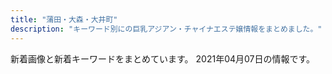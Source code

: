 ```yaml
---
title: "蒲田・大森・大井町"
description: "キーワード別にの巨乳アジアン・チャイナエステ嬢情報をまとめました。"
---
```


新着画像と新着キーワードをまとめています。
2021年04月07日の情報です。

<DmmAffiliateIns />
<KeywordTable
  shops={
    [
    {
        "keywords": {
            "83": 48,
            "85": 24,
            "E": 24,
            "92": 12,
            "C": 48,
            "90": 36,
            "D": 35,
            "87": 23
        },
        "name": "LUCKY \uff5e\u30e9\u30c3\u30ad\u30fc\uff5e",
        "url": "http://lucky.geo.jp/",
        "station": "JR\u84b2\u7530\u99c5\u897f\u53e3",
        "img_links": [
            "http://lucky.geo.jp/2/uploadimg/1565950572.jpg",
            "http://lucky.geo.jp/int1.png",
            "https://LUCKY.pwchp.com/images/vis_theptframe.png",
            "http://lucky.geo.jp/dozdLZQPkhPUwC2.png",
            "http://lucky.geo.jp/2/uploadimg/1574764277.jpg",
            "http://lucky.geo.jp/2/uploadimg/1613285139.jpeg",
            "http://lucky.geo.jp/2/uploadimg/1596225793.jpg",
            "http://lucky.geo.jp/2/uploadimg/1589888939.jpg",
            "http://lucky.geo.jp/vis_theptframe.png",
            "http://lucky.geo.jp/2/uploadimg/1597029716.jpg",
            "http://lucky.geo.jp/2/uploadimg/1610000464.jpeg",
            "http://lucky.geo.jp/2/uploadimg/1593756884.jpg",
            "http://lucky.geo.jp/2/uploadimg/1565558725.jpg",
            "http://lucky.geo.jp/2/uploadimg/1615487001.jpeg",
            "http://lucky.geo.jp/2/uploadimg/1610946975.jpeg",
            "http://lucky.geo.jp/2/uploadimg/1593756798.jpg"
        ]
    },
    {
        "name": "\u5065\u5eb7\u306e\u5bb6",
        "station": "\u9752\u7269\u6a2a\u4e01\u99c5",
        "img_links": [
            "http://kenkounoie.relax-fk.com/images/kansen.png",
            "http://kenkounoie.relax-fk.com/images/cast08.png",
            "http://kenkounoie.relax-fk.com/images/main-visual.png",
            "http://kenkounoie.relax-fk.com/images/sub-visual.png",
            "http://kenkounoie.relax-fk.com/images/cast05.png",
            "http://kenkounoie.relax-fk.com/images/cast07.png",
            "http://kenkounoie.relax-fk.com/images/cast04.png",
            "http://kenkounoie.relax-fk.com/images/cast06.png"
        ],
        "url": "http://kenkounoie.relax-fk.com/",
        "keywords": {
            "86": 4,
            "85": 2,
            "88": 2,
            "C": 10,
            "90": 2
        }
    },
    {
        "name": "\u30d4\u30f3\u30afgirl",
        "station": "JR\u5927\u4e95\u753a\u99c5\u897f\u53e3",
        "url": "http://pinkgirl.iest.info/",
        "img_links": [],
        "keywords": {}
    },
    {
        "name": "\u5922\u306e\u307e\u305f\u5922",
        "img_links": [
            "http://yume-yume.info/img/sta15.jpg",
            "http://yume-yume.info/i/img/sta17.jpg",
            "http://yume-yume.info/img/sta17.jpg",
            "http://yume-yume.info/img/s2.jpg",
            "http://yume-yume.info/img/botton.jpg",
            "http://yume-yume.info/i/img/sta3.jpg",
            "http://yume-yume.info/img/sta4.jpg",
            "http://yume-yume.info/i/img/r2.jpg",
            "http://yume-yume.info/img/st02.jpg",
            "http://a.jps.cm/yume/wp-content/uploads/sites/36/2020/12/2470AE4C-2A60-4C35-A4C8-043E2F5EF2BD.jpeg",
            "http://yume-yume.info/i/img/sta2.jpg",
            "http://yume-yume.info/i/img/r0.jpg",
            "http://yume-yume.info/img/nos.jpg",
            "http://yume-yume.info/img/st01.jpg",
            "http://yume-yume.info/img/s4.jpg",
            "http://yume-yume.info/i/img/sta1.jpg",
            "http://yume-yume.info/img/s17.jpg",
            "http://yume-yume.info/i/img/nos.jpg",
            "http://yume-yume.info/img/r9.jpg",
            "http://yume-yume.info/img/st2.jpg",
            "http://yume-yume.info/img/st1.jpg",
            "http://yume-yume.info/img/st15.jpg",
            "http://yume-yume.info/i/img/r1.jpg",
            "http://yume-yume.info/img/s3.jpg",
            "http://yume-yume.info/img/s15.jpg",
            "http://yume-yume.info/img/sta2.jpg",
            "http://yume-yume.info/img/st3.jpg",
            "http://yume-yume.info/i/img/sta15.jpg",
            "http://yume-yume.info/img/sta1.jpg",
            "http://yume-yume.info/i/img/r4.jpg",
            "http://yume-yume.info/img/st4.jpg",
            "http://yume-yume.info/img/mo.png",
            "http://yume-yume.info/img/s1.jpg",
            "http://yume-yume.info/img/st17.jpg",
            "http://yume-yume.info/img/fla.jpg",
            "http://yume-yume.info/img/sta3.jpg",
            "http://yume-yume.info/i/img/sta4.jpg"
        ],
        "url": "http://yume-yume.info/",
        "keywords": {
            "C": 19,
            "87": 1,
            "D": 3,
            "85": 3,
            "86": 4
        },
        "station": "JR\u84b2\u7530\u99c5\u897f\u53e3"
    },
    {
        "name": "\u6d77\u305d\u306e\u611b",
        "keywords": {
            "90": 3,
            "F": 2,
            "84": 4,
            "C": 21,
            "E": 1,
            "85": 1,
            "86": 4,
            "83": 1,
            "D": 5
        },
        "img_links": [
            "http://www.sea-love-hsl.info/uploads/sealove/staff_1.jpg",
            "http://www.sea-love-hsl.info/uploads/sealove/5AE848B7-49E7-4403-A738-2D85BF2E4059-768x1024.jpeg",
            "http://www.sea-love-hsl.info/uploads/sealove/images/girl-z2.jpg",
            "http://www.sea-love-hsl.info/uploads/sealove/IMG_1490-300x400.jpg",
            "http://www.sea-love-hsl.info/uploads/sealove/IMG_1490-768x1024.jpg",
            "http://www.sea-love-hsl.info/uploads/sealove/5AE848B7-49E7-4403-A738-2D85BF2E4059-300x400.jpeg",
            "http://www.sea-love-hsl.info/uploads/sealove/link_1.jpg",
            "http://www.sea-love-hsl.info/uploads/sealove/images/news1.jpg",
            "http://www.sea-love-hsl.info/uploads/sealove/545B5715-528D-4E72-9F31-7AFF1422771C-768x1024.jpeg",
            "http://www.sea-love-hsl.info/uploads/sealove/4C0568AE-93B2-47E4-808D-BA5ED67DA4B9-300x400.jpeg",
            "http://www.sea-love-hsl.info/uploads/sealove/QQ\u56fe\u72472015102419044325-e1449569209313.jpg",
            "http://www.sea-love-hsl.info/uploads/sealove/D792F195-6C3F-4A81-9C18-BEB1DEC0489F.jpeg",
            "http://www.sea-love-hsl.info/uploads/sealove/images/movie.jpg",
            "http://www.sea-love-hsl.info/uploads/sealove/images/n1.jpg",
            "http://www.sea-love-hsl.info/uploads/sealove/images/girl-z1.jpg",
            "http://www.sea-love-hsl.info/uploads/sealove/4C0568AE-93B2-47E4-808D-BA5ED67DA4B9-768x1024.jpeg",
            "http://www.sea-love-hsl.info/uploads/sealove/A8D1795E-CA06-4472-A635-D7A02AEF80C8-768x1024.jpeg",
            "http://www.sea-love-hsl.info/uploads/sealove/images/end1.jpg",
            "http://www.sea-love-hsl.info/uploads/sealove/720870627235-e1385965056315.jpg",
            "http://www.sea-love-hsl.info/uploads/sealove/images/n3.jpg",
            "http://www.sea-love-hsl.info/uploads/sealove/IMG_1060-768x1024.jpg",
            "http://www.sea-love-hsl.info/uploads/sealove/A8D1795E-CA06-4472-A635-D7A02AEF80C8-300x400.jpeg",
            "http://www.sea-love-hsl.info/uploads/sealove/images/mobile.jpg",
            "http://www.sea-love-hsl.info/uploads/sealove/721016606079-300x400.jpg",
            "http://www.sea-love-hsl.info/uploads/sealove/721016606079-768x1024.jpg",
            "http://www.sea-love-hsl.info/uploads/sealove/top1.jpg"
        ],
        "station": "JR\u84b2\u7530\u99c5\u6771\u53e3",
        "url": "http://www.sea-love-hsl.info/"
    },
    {
        "keywords": {},
        "station": "JR\u5927\u68ee\u99c5\u6771\u53e3",
        "img_links": [
            "http://yuyudou.com/images/home/index_39.png",
            "http://yuyudou.com/images/index_an/index_an_06.png",
            "http://yuyudou.com/images/index_an/index_an_04.png",
            "http://yuyudou.com/images/index_an/index_bn_07.png",
            "http://yuyudou.com/images/top_flash_02.jpg",
            "http://yuyudou.com/images/index_an/index_an_02.png",
            "http://yuyudou.com/images/home/index_012.png",
            "http://yuyudou.com/images/index_an/index_an_01.png",
            "http://yuyudou.com/images/home/top6.jpg",
            "http://yuyudou.com/images/home/index_05.png",
            "http://yuyudou.com/images/home/index_010.png",
            "http://yuyudou.com/images/gallery/gallery_01.png",
            "http://yuyudou.com/images/home/index_07.png",
            "http://yuyudou.com/images/home/index_63.png",
            "http://yuyudou.com/images/index_an/index_bn_06.png",
            "http://yuyudou.com/images/home/index_29.png",
            "http://yuyudou.com/images/home/index_09.png",
            "http://yuyudou.com/images/home/top.jpg",
            "http://yuyudou.com/images/index_an/index_an_05.png",
            "http://yuyudou.com/images/index_an/index_bn_03.png",
            "http://yuyudou.com/images/headerParts01.png",
            "http://yuyudou.com/images/index_an/index_bn_01.png",
            "http://yuyudou.com/images/top_flash_01.jpg",
            "http://yuyudou.com/images/index_an/index_an_07.png",
            "http://yuyudou.com/images/home/top5.jpg",
            "http://yuyudou.com/images/top_flash_03.jpg",
            "http://yuyudou.com/images/home/index_59.png",
            "http://yuyudou.com/images/index_an/index_bn_02.png",
            "http://yuyudou.com/images/index_an/index_bn_05.png",
            "http://yuyudou.com/images/index_an/index_an_03.png",
            "http://yuyudou.com/images/home/index_011.png",
            "http://yuyudou.com/images/home/top7.jpg"
        ],
        "url": "http://yuyudou.com/",
        "name": "\u7652\u7652\u5802"
    },
    {
        "url": "http://ikoi.xyz.mn/",
        "keywords": {},
        "station": "JR\u5927\u68ee\u99c5\u6771\u53e3",
        "img_links": [],
        "name": "\u61a9"
    },
    {
        "keywords": {
            "C": 14,
            "D": 42,
            "E": 12,
            "88": 12,
            "84": 4,
            "87": 10,
            "86": 16,
            "F": 6,
            "\u30bb\u30af\u30b7\u30fc": 1,
            "85": 32
        },
        "station": "JR\u84b2\u7530\u99c5\u6771\u53e3",
        "url": "http://www.es-kizuna.com/",
        "img_links": [
            "http://www.es-kizuna.com/images/upload/thumb/f3811fab31aee51b.jpg",
            "http://www.es-kizuna.com/images/upload/816b7be31924a7a4.jpg",
            "http://www.es-kizuna.com/images/upload/90479f4e0f80f012.jpg",
            "http://www.es-kizuna.com/s/images/icon_staff.png",
            "http://www.es-kizuna.com/images/upload/thumb/5f28f084cf9311ec.jpg",
            "http://www.es-kizuna.com/images/upload/6453e2e9c3a4d010.jpg",
            "http://www.es-kizuna.com/s/images/icon_info.png",
            "http://www.es-kizuna.com/images/info_10.jpg",
            "http://www.es-kizuna.com/images/upload/thumb/816b7be31924a7a4.jpg",
            "http://www.es-kizuna.com/images/upload/03e6c9860ab53664.jpg",
            "http://www.es-kizuna.com/images/01.jpg",
            "http://www.es-kizuna.com/images/upload/f3811fab31aee51b.jpg",
            "http://www.es-kizuna.com/images/upload/0c3e441832e219b9.jpg",
            "http://www.es-kizuna.com/images/index_11.jpg",
            "http://www.es-kizuna.com/s/images/icon_topics.png",
            "http://www.es-kizuna.com/images/upload/thumb/8362069090b0f4f4.jpg",
            "http://www.es-kizuna.com/images/rec_10.jpg",
            "http://www.es-kizuna.com/images/rec.jpg",
            "http://www.es-kizuna.com/images/upload/thumb/0e136c01c9b7ee9f.jpg",
            "http://www.es-kizuna.com/images/index_07.jpg",
            "http://www.es-kizuna.com/images/upload/5d70ee2b832fe6be.jpg",
            "http://www.es-kizuna.com/images/upload/thumb/231cb96ee14483b0.jpg",
            "http://www.es-kizuna.com/images/upload/thumb/5d70ee2b832fe6be.jpg",
            "http://www.es-kizuna.com/images/upload/thumb/a3fc0798b98de17a.jpg",
            "http://www.es-kizuna.com/images/upload/3f05da7e8b1e2a64.jpg",
            "http://www.es-kizuna.com/images/upload/cb8510a706fab39a.jpg",
            "http://www.es-kizuna.com/images/acc_10.jpg",
            "http://www.es-kizuna.com/images/upload/e7512ab59589d7df.jpg",
            "http://www.es-kizuna.com/s/images/r05.jpg",
            "http://www.es-kizuna.com/s/girl/01.jpg",
            "http://www.es-kizuna.com/images/index_05.jpg",
            "http://www.es-kizuna.com/images/upload/c960f33dbf650433.jpg",
            "http://www.es-kizuna.com/images/upload/cdfe0ac3b37d9e89.jpg",
            "http://www.es-kizuna.com/images/upload/d60152fbb8818830.jpg",
            "http://www.es-kizuna.com/images/index_06.jpg",
            "http://www.es-kizuna.com/images/upload/thumb/13be44c647bb867f.jpg",
            "http://www.es-kizuna.com/images/upload/74cd025a30d9e087.jpg",
            "http://www.es-kizuna.com/images/staff_10.jpg",
            "http://www.es-kizuna.com/images/upload/thumb/6453e2e9c3a4d010.jpg",
            "http://www.es-kizuna.com/images/upload/thumb/325450f713ec1345.jpg",
            "http://www.es-kizuna.com/images/line.jpg",
            "http://www.es-kizuna.com/images/link_10.jpg",
            "http://www.es-kizuna.com/images/upload/thumb/03e6c9860ab53664.jpg",
            "http://www.es-kizuna.com/images/upload/a276f4fa83885320.jpg",
            "http://www.es-kizuna.com/images/upload/thumb/c960f33dbf650433.jpg",
            "http://www.es-kizuna.com/images/upload/thumb/70b3f2c5fd5ba3c2.jpg",
            "http://www.es-kizuna.com/images/upload/thumb/74cd025a30d9e087.jpg",
            "http://www.es-kizuna.com/images/upload/thumb/457777bab605fd6c.jpg",
            "http://www.es-kizuna.com/images/upload/thumb/af4e2bbad7299fcd.jpg",
            "http://www.es-kizuna.com/images/upload/thumb/906a0df423fbb2d3.jpg",
            "http://www.es-kizuna.com/images/upload/8362069090b0f4f4.jpg",
            "http://www.es-kizuna.com/images/upload/512a839e9f628217.jpg",
            "http://www.es-kizuna.com/images/upload/0e136c01c9b7ee9f.jpg",
            "http://www.es-kizuna.com/images/upload/thumb/048b127f7fe7756c.jpg",
            "http://www.es-kizuna.com/images/index_04.jpg",
            "http://www.es-kizuna.com/images/upload/thumb/4bb15c40db5d3b9b.jpg",
            "http://www.es-kizuna.com/images/upload/thumb/3f05da7e8b1e2a64.jpg",
            "http://www.es-kizuna.com/images/sys_10.jpg",
            "http://www.es-kizuna.com/images/upload/20f11bb41bae978b.jpg",
            "http://www.es-kizuna.com/images/upload/thumb/7838ea888884524b.jpg",
            "http://www.es-kizuna.com/images/upload/thumb/a276f4fa83885320.jpg",
            "http://www.es-kizuna.com/images/upload/d1e7ed258cdb019f.jpg",
            "http://www.es-kizuna.com/images/upload/4bb15c40db5d3b9b.jpg",
            "http://www.es-kizuna.com/images/nei_13.jpg",
            "http://www.es-kizuna.com/images/upload/d9992ab71594c264.jpg",
            "http://www.es-kizuna.com/images/upload/thumb/512a839e9f628217.jpg",
            "http://www.es-kizuna.com/images/index_08.jpg",
            "http://www.es-kizuna.com/images/upload/eb01fa6066ea365b.jpg",
            "http://www.es-kizuna.com/images/upload/70b3f2c5fd5ba3c2.jpg",
            "http://www.es-kizuna.com/images/upload/thumb/cdfe0ac3b37d9e89.jpg",
            "http://www.es-kizuna.com/images/index_03.jpg",
            "http://www.es-kizuna.com/images/upload/thumb/e7512ab59589d7df.jpg",
            "http://www.es-kizuna.com/images/02.jpg",
            "http://www.es-kizuna.com/images/upload/thumb/176c5dafbf5a471f.jpg",
            "http://www.es-kizuna.com/images/upload/thumb/fc1e816a0e9f3d61.jpg",
            "http://www.es-kizuna.com/images/upload/thumb/005440d58cf3c3e3.jpg",
            "http://www.es-kizuna.com/images/upload/thumb/cb8510a706fab39a.jpg",
            "http://www.es-kizuna.com/s/images/r02.jpg",
            "http://www.es-kizuna.com/images/upload/4e06a72d8daae521.jpg",
            "http://www.es-kizuna.com/images/upload/thumb/d9992ab71594c264.jpg",
            "http://www.es-kizuna.com/images/upload/thumb/51167bb9818d647a.jpg",
            "http://www.es-kizuna.com/images/acc_11.jpg",
            "http://www.es-kizuna.com/images/index_13.jpg",
            "http://www.es-kizuna.com/s/images/r01.jpg",
            "http://www.es-kizuna.com/images/upload/thumb/2c3b2096bf7b4e42.jpg",
            "http://www.es-kizuna.com/images/upload/7838ea888884524b.jpg",
            "http://www.es-kizuna.com/images/upload/thumb/d60152fbb8818830.jpg",
            "http://www.es-kizuna.com/images/upload/231cb96ee14483b0.jpg",
            "http://www.es-kizuna.com/images/sys.jpg",
            "http://www.es-kizuna.com/images/upload/176c5dafbf5a471f.jpg",
            "http://www.es-kizuna.com/s/images/r03.jpg",
            "http://www.es-kizuna.com/images/upload/thumb/d1e7ed258cdb019f.jpg",
            "http://www.es-kizuna.com/images/upload/thumb/4e06a72d8daae521.jpg",
            "http://www.es-kizuna.com/images/upload/a3fc0798b98de17a.jpg",
            "http://www.es-kizuna.com/images/upload/thumb/0c3e441832e219b9.jpg",
            "http://www.es-kizuna.com/images/index_02.jpg",
            "http://www.es-kizuna.com/images/upload/thumb/51fd5ad614fd9171.jpg",
            "http://www.es-kizuna.com/images/upload/51fd5ad614fd9171.jpg",
            "http://www.es-kizuna.com/girl/02.jpg",
            "http://www.es-kizuna.com/images/upload/457777bab605fd6c.jpg",
            "http://www.es-kizuna.com/images/index_09.jpg",
            "http://www.es-kizuna.com/images/upload/057f6eb7b663a5b2.jpg",
            "http://www.es-kizuna.com/images/upload/906a0df423fbb2d3.jpg",
            "http://www.es-kizuna.com/images/upload/thumb/e3d8e9cc1955e028.jpg",
            "http://www.es-kizuna.com/s/images/icon_covergirl.png",
            "http://www.es-kizuna.com/images/upload/thumb/20f11bb41bae978b.jpg",
            "http://www.es-kizuna.com/images/upload/thumb/90479f4e0f80f012.jpg",
            "http://www.es-kizuna.com/images/upload/e3d8e9cc1955e028.jpg",
            "http://www.es-kizuna.com/s/images/icon_top.png",
            "http://www.es-kizuna.com/images/upload/af4e2bbad7299fcd.jpg",
            "http://www.es-kizuna.com/images/upload/thumb/35306ad0d9e9ff00.jpg",
            "http://www.es-kizuna.com/images/upload/thumb/eb01fa6066ea365b.jpg",
            "http://www.es-kizuna.com/s/images/icon_tel.png",
            "http://www.es-kizuna.com/images/upload/thumb/057f6eb7b663a5b2.jpg"
        ],
        "name": "\u4fe1\u8afe"
    },
    {
        "img_links": [
            "http://k-rlx.info/images/info_15.jpg",
            "http://k-rlx.info/images/02.jpg",
            "http://k-rlx.info/images/index_07.jpg",
            "http://k-rlx.info/images/index_01.jpg",
            "http://k-rlx.info/images/index_26.jpg",
            "http://k-rlx.info/girls/03.jpg",
            "http://k-rlx.info/images/index_20.jpg",
            "http://k-rlx.info/images/index_13.jpg",
            "http://k-rlx.info/images/03.jpg",
            "http://k-rlx.info/images/index_12.jpg",
            "http://k-rlx.info/images/sub_28.jpg",
            "http://k-rlx.info/images/index_03.jpg",
            "http://k-rlx.info/girls/01.jpg",
            "http://k-rlx.info/images/01.jpg",
            "http://k-rlx.info/images/index_18.jpg",
            "http://k-rlx.info/girls/02.jpg",
            "http://k-rlx.info/images/index_29.jpg",
            "http://k-rlx.info/images/index_16.jpg",
            "http://k-rlx.info/images/index_10.jpg",
            "http://k-rlx.info/images/index_17.jpg",
            "http://k-rlx.info/images/index_02.jpg",
            "http://k-rlx.info/girls/04.jpg",
            "http://k-rlx.info/images/index_04.jpg",
            "http://k-rlx.info/images/index_27.jpg",
            "http://k-rlx.info/girls/00.jpg",
            "http://k-rlx.info/images/staff_15.jpg",
            "http://k-rlx.info/images/index_24.jpg",
            "http://k-rlx.info/images/index_22.jpg",
            "http://k-rlx.info/images/index_05.jpg",
            "http://k-rlx.info/images/index_30.jpg",
            "http://k-rlx.info/images/index_09.jpg",
            "http://k-rlx.info/images/info.jpg",
            "http://k-rlx.info/images/index_19.jpg",
            "http://k-rlx.info/girls/05.jpg",
            "http://k-rlx.info/girls/08.jpg",
            "http://k-rlx.info/images/index_21.jpg",
            "http://k-rlx.info/images/rec_15.jpg",
            "http://k-rlx.info/images/index_28.jpg",
            "http://k-rlx.info/images/index_08.jpg",
            "http://k-rlx.info/images/rec.jpg",
            "http://k-rlx.info/images/index_06.jpg",
            "http://k-rlx.info/images/index_25.jpg"
        ],
        "keywords": {
            "D": 1,
            "90": 1,
            "C": 4,
            "86": 1,
            "88": 3
        },
        "name": "\u771f\u5fc3",
        "url": "http://k-rlx.info/",
        "station": "JR\u5927\u68ee\u99c5\u6771\u53e3"
    },
    {
        "keywords": {
            "E": 2,
            "80": 2,
            "87": 2,
            "85": 4,
            "D": 12,
            "86": 4,
            "91": 2
        },
        "url": "http://suica.jpn.cm/",
        "name": "\u30b9\u30a4\u30ab",
        "img_links": [
            "http://suica.jpn.cm/images/1.jpg",
            "http://suica.jpn.cm/photos/sites/3/2020/11/2020111415465544.jpg",
            "http://suica.jpn.cm/photos/sites/3/2020/08/2020081913081173.jpg",
            "http://suica.jpn.cm/photos/sites/3/2021/03/2021031317253455.jpg",
            "http://suica.jpn.cm/photos/sites/3/2020/08/2020081913081756.jpg",
            "http://suica.jpn.cm/photos/sites/3/2020/08/2020081512284950.jpg",
            "http://suica.jpn.cm/images/2.jpg",
            "http://suica.jpn.cm/images/top.jpg",
            "http://suica.jpn.cm/photos/sites/3/2021/03/2021031317253231.jpg",
            "http://suica.jpn.cm/photos/sites/3/2021/03/2021031317253248.jpg",
            "http://suica.jpn.cm/images/s_reruit.png",
            "http://suica.jpn.cm/photos/sites/3/2020/08/2020082117404189.jpg",
            "http://suica.jpn.cm/images/top1.jpg",
            "http://suica.jpn.cm/photos/sites/3/2020/08/2020081512284124.jpg",
            "http://suica.jpn.cm/photos/sites/3/2020/08/2020082117403663.jpg",
            "http://suica.jpn.cm/photos/sites/3/2020/08/2020081512300276.jpg",
            "http://suica.jpn.cm/photos/sites/3/2020/08/202008151230107.jpg",
            "http://suica.jpn.cm/photos/sites/3/2020/08/2020081512285962.jpg",
            "http://suica.jpn.cm/photos/sites/3/2020/11/2020111415464983.jpg",
            "http://suica.jpn.cm/photos/sites/3/2021/03/2021031015535435.jpg",
            "http://suica.jpn.cm/photos/sites/3/2021/03/202103131725332.jpg",
            "https://www.a-side.com/ad/koko/include/banner/koko_468x60.png",
            "http://suica.jpn.cm/images/info.jpg",
            "http://suica.jpn.cm/images/s_staff.png",
            "http://suica.jpn.cm/photos/sites/3/2020/08/2020081512295237.jpg",
            "http://suica.jpn.cm/photos/sites/3/2021/03/2021031016020743.jpg",
            "http://suica.jpn.cm/images/news.png",
            "http://suica.jpn.cm/photos/sites/3/2020/08/202008191308233.jpg"
        ],
        "station": "JR\u5927\u4e95\u753a\u99c5\u4e2d\u592e\u53e3"
    },
    {
        "url": "http://koinohana.work/",
        "img_links": [
            "http://koinohana.work/_src/36246043/1-1zh4152j12m.jpg",
            "http://koinohana.work/_src/36226822/5.png",
            "http://koinohana.work/_src/36226869/img20170726235401893025.png",
            "http://koinohana.work/_src/36226848/sign-1.jpg",
            "http://koinohana.work/_src/36246047/1-1zh91451294d.jpg",
            "http://koinohana.work/_src/36226808/img_2990.jpg",
            "http://koinohana.work/_src/36226828/img20170725121742291421.png",
            "http://koinohana.work/_src/36226818/4.png",
            "http://koinohana.work/_src/36226810/cam_20191016232507186.jpg",
            "http://koinohana.work/_src/36226864/img20170726111759249054.png",
            "http://koinohana.work/_src/36226814/2.png",
            "http://koinohana.work/_src/36226907/unnamed_20190718154717292.jpg",
            "http://koinohana.work/_src/36226875/_dsf9378.jpg",
            "http://koinohana.work/_src/36226812/top1.1.png",
            "http://koinohana.work/_src/36226826/_dsf3394.jpg",
            "http://koinohana.work/_src/38032167/9768defd8834a0030b5a45ab7a03e1f.jpg",
            "http://koinohana.work/_src/36226809/_x1m6343.jpg",
            "http://koinohana.work/_src/36226885/sign.png",
            "http://koinohana.work/_src/36226841/sign-1.jpg",
            "http://koinohana.work/_src/36226881/img20170726235401893025.png",
            "http://koinohana.work/_src/36226857/img20170725223357156708.png",
            "http://koinohana.work/_src/36226893/img_3017.jpg",
            "http://koinohana.work/_src/36246048/1-1zh91451294d.jpg",
            "http://koinohana.work/_src/36226906/unnamed_20190718154717292.jpg",
            "http://koinohana.work/_src/36226873/_dsf9382.jpg",
            "http://koinohana.work/_src/36226877/_dsf9383.jpg",
            "http://koinohana.work/_src/37023059/img20191113142809054841.png",
            "http://koinohana.work/_src/36226879/_dsf9385.jpg",
            "http://koinohana.work/_src/36226912/cam_20191016232507186.jpg",
            "http://koinohana.work/_src/36246044/1-1zh4152j12m.jpg",
            "http://koinohana.work/_src/36226831/news.png",
            "http://koinohana.work/_src/36246119/sign.png",
            "http://koinohana.work/_src/36226820/1.png",
            "http://koinohana.work/_src/38032166/9768defd8834a0030b5a45ab7a03e1f.jpg",
            "http://koinohana.work/_src/36226859/sign.png",
            "http://koinohana.work/_src/36226825/_dsf3390.jpg",
            "http://koinohana.work/_src/36226816/3.png",
            "http://koinohana.work/_src/36226894/img_2891.jpg",
            "http://koinohana.work/_src/36226827/_dsf3386.jpg"
        ],
        "name": "\u30af\u30ed\u30fc\u30d0\u30fc",
        "station": "JR\u84b2\u7530\u99c5\u6771\u53e3",
        "keywords": {}
    },
    {
        "url": "http://www.cosmos.relaxjp.info/",
        "keywords": {
            "C": 13
        },
        "name": "\u30b3\u30b9\u30e2\u30b9",
        "station": "JR\u5927\u68ee\u99c5\u897f\u53e3",
        "img_links": [
            "http://www.cosmos.relaxjp.info/common/img/top_img001.png",
            "http://www.cosmos.relaxjp.info/files/005.jpg",
            "http://www.cosmos.relaxjp.info/files/001.jpg",
            "http://www.cosmos.relaxjp.info/common/img/shop/r3.jpg",
            "http://www.cosmos.relaxjp.info/files/002.jpg",
            "http://www.cosmos.relaxjp.info/files/003.jpg",
            "http://www.cosmos.relaxjp.info/common/img/image1.jpg",
            "http://www.cosmos.relaxjp.info/images/call_sp.png",
            "http://www.cosmos.relaxjp.info/common/img/image2.jpg",
            "http://www.cosmos.relaxjp.info/common/img/image3.jpg",
            "http://www.cosmos.relaxjp.info/files/004.jpg",
            "http://www.cosmos.relaxjp.info/common/img/shop/r4.jpg",
            "http://www.cosmos.relaxjp.info/common/img/shop/r1.jpg",
            "http://www.cosmos.relaxjp.info/common/img/shop/r2.jpg",
            "http://www.cosmos.relaxjp.info/files/006.jpg"
        ]
    },
    {
        "name": "with you",
        "station": "JR\u5927\u4e95\u753a\u99c5",
        "url": "http://with-you.iest.info/",
        "keywords": {
            "E": 7,
            "D": 14,
            "C": 7,
            "87": 21,
            "86": 7
        },
        "img_links": [
            "http://with-you.iest.info/images/tel.jpg",
            "http://with-you.iest.info/photos/sites/78/2019/08/2019082704375018.jpg",
            "http://with-you.iest.info/images/acc.jpg",
            "http://with-you.iest.info/photos/sites/78/2019/08/2019083003291365.jpg",
            "http://with-you.iest.info/images/s_staff.png",
            "http://with-you.iest.info/images/top.png",
            "http://with-you.iest.info/images/nbj3.jpg",
            "http://with-you.iest.info/photos/sites/78/2019/09/2019092708275393.jpg",
            "http://with-you.iest.info/images/s_news.jpg",
            "http://with-you.iest.info/photos/sites/78/2021/01/2021011602332027.jpg",
            "http://with-you.iest.info/images/info.jpg",
            "http://with-you.iest.info/images/s_pick.jpg",
            "http://with-you.iest.info/images/service4.jpg",
            "http://with-you.iest.info/images/service1.jpg",
            "http://with-you.iest.info/images/service2.jpg",
            "http://with-you.iest.info/photos/sites/78/2020/04/2020041703530074.jpg",
            "http://with-you.iest.info/images/service3.jpg",
            "http://with-you.iest.info/photos/sites/78/2021/03/2021031003373623.jpg"
        ]
    },
    {
        "name": "Refine\u30fb\u30ea\u30d5\u30a1\u30a4\u30f3",
        "url": "http://es-refine.xyz/",
        "img_links": [
            "http://es-refine.xyz/images/top.jpg",
            "http://es-refine.xyz/images/a4.jpg",
            "http://es-refine.xyz/images/a5.jpg",
            "http://es-refine.xyz/images/g8.jpg",
            "http://es-refine.xyz/images/a6.jpg",
            "http://es-refine.xyz/images/tite-link.jpg",
            "http://es-refine.xyz/images/g02.jpg",
            "http://es-refine.xyz/images/pickup_t.jpg",
            "http://es-refine.xyz/images/mobile.jpg",
            "http://es-refine.xyz/images/g6.jpg",
            "http://es-refine.xyz/images/g.jpg",
            "http://es-refine.xyz/images/a2.jpg",
            "http://es-refine.xyz/images/3.jpg",
            "http://es-refine.xyz/images/r3.jpg",
            "http://es-refine.xyz/images/a1.jpg",
            "http://es-refine.xyz/images/end.png",
            "http://es-refine.xyz/images/a3.jpg",
            "http://es-refine.xyz/images/4.jpg",
            "http://es-refine.xyz/images/r2.jpg",
            "http://es-refine.xyz/images/tite-staff.jpg",
            "http://es-refine.xyz/images/g7.jpg",
            "http://es-refine.xyz/images/g2.jpg"
        ],
        "keywords": {
            "C": 12
        },
        "station": "JR\u5927\u68ee\u99c5\u6771\u53e3"
    },
    {
        "station": "JR\u84b2\u7530\u99c5\u897f\u53e3",
        "keywords": {},
        "url": "http://www.tokyo-0001.xyz/",
        "name": "NEW\u30a4\u30d6",
        "img_links": [
            "http://www.tokyo-0001.xyz/img/ttl-02.png",
            "http://www.tokyo-0001.xyz/img/bnr00.jpg",
            "http://www.tokyo-0001.xyz/img/girls02.jpg",
            "http://www.tokyo-0001.xyz/img/ttl-01.png",
            "http://www.tokyo-0001.xyz/img/ttl-04.png",
            "http://www.tokyo-0001.xyz/img/img2.jpg",
            "http://www.tokyo-0001.xyz/img/girls04.jpg",
            "http://www.tokyo-0001.xyz/img/img1.jpg",
            "http://www.tokyo-0001.xyz/img/girls03.jpg",
            "http://www.tokyo-0001.xyz/img/bnr02.jpg",
            "http://www.tokyo-0001.xyz/img/bnr01.jpg",
            "http://www.tokyo-0001.xyz/img/girls05.jpg",
            "http://www.tokyo-0001.xyz/img/img-txt-01.png",
            "http://www.tokyo-0001.xyz/img/ttl-03.png",
            "http://www.tokyo-0001.xyz/img/girls01.jpg",
            "http://www.tokyo-0001.xyz/img/girls06.jpg",
            "http://www.tokyo-0001.xyz/img/img3.jpg"
        ]
    },
    {
        "name": "Sweet Time",
        "url": "http://heal-msg.com/",
        "img_links": [
            "http://heal-msg.com/staff/rin/01.jpg",
            "http://heal-msg.com/images/s_link.png",
            "http://heal-msg.com/images/s_news.png",
            "http://heal-msg.com/staff/ruru/01.jpg",
            "http://heal-msg.com/images/staff_bj3.jpg",
            "http://heal-msg.com/images/staff0.jpg",
            "http://heal-msg.com/images/top.jpg",
            "http://heal-msg.com/images/kanban.jpg",
            "http://heal-msg.com/staff/yuki/01.jpg",
            "http://heal-msg.com/images/news_bj3.jpg",
            "http://heal-msg.com/staff/yuyu/01.jpg",
            "http://heal-msg.com/images/s_staff.png"
        ],
        "station": "JR\u5927\u68ee\u99c5\u6771\u53e3",
        "keywords": {}
    },
    {
        "station": "JR\u84b2\u7530\u99c5\u6771\u53e3",
        "url": "http://www.remonesthe.com/",
        "img_links": [
            "http://www.remonesthe.com/upload/girl/img04/img1_0018.jpg",
            "http://www.remonesthe.com/upload/girl/img03/img1_0018.jpg",
            "http://www.remonesthe.com/upload/girl/img03/img1_0019.jpg",
            "http://www.remonesthe.com/upload/girl/img02/img2_0007.jpg",
            "http://www.remonesthe.com/upload/girl/img_sch/img_sch_0008.jpg",
            "http://www.remonesthe.com/upload/girl/img01/img1_0015.jpg",
            "http://www.remonesthe.com/upload/girl/img05/img1_0021.jpg",
            "http://www.remonesthe.com/upload/girl/img03/img1_0008.jpg",
            "http://www.remonesthe.com/upload/girl/img01/img1_0021.jpg",
            "http://www.remonesthe.com/upload/girl/img05/img1_0022.jpg",
            "http://www.remonesthe.com/upload/girl/img03/img1_0015.jpg",
            "http://www.remonesthe.com/upload/girl/img02/img1_0007.jpg",
            "http://www.remonesthe.com/upload/girl/img02/img2_0019.jpg",
            "http://www.remonesthe.com/upload/girl/img02/img1_0023.jpg",
            "http://www.remonesthe.com/upload/girl/img01/img1_0008.jpg",
            "http://www.remonesthe.com/upload/girl/img02/img1_0016.jpg",
            "http://www.remonesthe.com/img/pro_tit_age.jpg",
            "http://www.remonesthe.com/upload/girl/img03/img1_0023.jpg",
            "http://www.remonesthe.com/upload/girl/img05/img1_0008.jpg",
            "http://www.remonesthe.com/upload/girl/img01/img2_0019.jpg",
            "http://www.remonesthe.com/upload/girl/img_sch/img_sch_0022.jpg",
            "http://www.remonesthe.com/upload/girl/img_sch/img_sch_0019.jpg",
            "http://www.remonesthe.com/img/pro_tit_name.jpg",
            "http://www.remonesthe.com/upload/girl/img02/img2_0008.jpg",
            "http://www.remonesthe.com/upload/girl/img01/img2_0007.jpg",
            "http://www.remonesthe.com/upload/girl/img01/img1_0023.jpg",
            "http://www.remonesthe.com/upload/girl/img02/img1_0013.jpg",
            "http://www.remonesthe.com/upload/girl/img01/img1_0019.jpg",
            "http://www.remonesthe.com/upload/girl/img_sch/img_sch_0023.jpg",
            "http://www.remonesthe.com/upload/girl/img04/img1_0016.jpg",
            "http://www.remonesthe.com/upload/girl/img02/img1_0019.jpg",
            "http://www.remonesthe.com/upload/girl/img_sch/img_sch_0018.jpg",
            "http://www.remonesthe.com/upload/girl/img04/img1_0007.jpg",
            "http://www.remonesthe.com/upload/girl/img02/img1_0008.jpg",
            "http://www.remonesthe.com/upload/girl/img03/img1_0013.jpg",
            "http://www.remonesthe.com/upload/girl/img04/img1_0008.jpg",
            "http://www.remonesthe.com/upload/girl/img05/img1_0013.jpg",
            "http://www.remonesthe.com/upload/girl/img05/img1_0019.jpg",
            "http://www.remonesthe.com/upload/girl/img04/img1_0013.jpg",
            "http://www.remonesthe.com/img/main_top.png",
            "http://www.remonesthe.com/upload/girl/img01/img1_0016.jpg",
            "http://www.remonesthe.com/upload/girl/img04/img1_0022.jpg",
            "http://www.remonesthe.com/upload/girl/img_list01/img_list_0023.jpg",
            "http://www.remonesthe.com/upload/girl/img01/img3_0007.jpg",
            "http://www.remonesthe.com/upload/girl/img03/img1_0021.jpg",
            "http://www.remonesthe.com/upload/girl/img04/img1_0015.jpg",
            "http://www.remonesthe.com/upload/girl/img03/img1_0007.jpg",
            "http://www.remonesthe.com/upload/girl/img02/img1_0015.jpg",
            "http://www.remonesthe.com/upload/girl/img03/img1_0016.jpg",
            "http://www.remonesthe.com/upload/girl/img_list01/img_list_0022.jpg",
            "http://www.remonesthe.com/upload/girl/img05/img1_0023.jpg",
            "http://www.remonesthe.com/banner/koko_468x60.png",
            "http://www.remonesthe.com/upload/girl/img04/img1_0023.jpg",
            "http://www.remonesthe.com/upload/girl/img01/img1_0018.jpg",
            "http://www.remonesthe.com/upload/girl/img01/img1_0022.jpg",
            "http://www.remonesthe.com/upload/girl/img_sch/img_sch_0016.jpg",
            "http://www.remonesthe.com/upload/girl/img01/img1_0013.jpg",
            "http://www.remonesthe.com/upload/girl/img04/img1_0021.jpg",
            "http://www.remonesthe.com/upload/girl/img05/img1_0015.jpg",
            "http://www.remonesthe.com/img/tit_profile.jpg",
            "http://www.remonesthe.com/upload/girl/img02/img1_0018.jpg",
            "http://www.remonesthe.com/upload/girl/img_sch/img_sch_0013.jpg",
            "http://www.remonesthe.com/upload/girl/img01/img2_0008.jpg",
            "http://www.remonesthe.com/upload/girl/img_sch/img_sch_0007.jpg",
            "http://www.remonesthe.com/upload/girl/img01/img3_0008.jpg",
            "http://www.remonesthe.com/upload/girl/img_sch/img_sch_0015.jpg",
            "http://www.remonesthe.com/upload/girl/img05/img1_0007.jpg",
            "http://www.remonesthe.com/upload/girl/img02/img3_0008.jpg",
            "http://www.remonesthe.com/img/pro_tit_size.jpg",
            "http://www.remonesthe.com/upload/girl/img03/img1_0022.jpg",
            "http://www.remonesthe.com/upload/girl/img05/img1_0016.jpg",
            "http://www.remonesthe.com/upload/girl/img04/img1_0019.jpg",
            "http://www.remonesthe.com/upload/girl/img02/img1_0022.jpg",
            "http://www.remonesthe.com/upload/girl/img02/img1_0021.jpg",
            "http://www.remonesthe.com/img/tit_staff.jpg",
            "http://www.remonesthe.com/upload/girl/img_sch/img_sch_0021.jpg",
            "http://www.remonesthe.com/upload/girl/img05/img1_0018.jpg",
            "http://www.remonesthe.com/upload/girl/img01/img1_0007.jpg",
            "http://www.remonesthe.com/img/pro_modoru.jpg",
            "http://www.remonesthe.com/upload/girl/img02/img3_0007.jpg"
        ],
        "name": "LEMON*\u30ec\u30e2\u30f3",
        "keywords": {
            "C": 31,
            "88": 10,
            "D": 22,
            "87": 27,
            "E": 8,
            "\u4e73": 2,
            "86": 17
        }
    },
    {
        "keywords": {
            "86": 16,
            "D": 26,
            "87": 32,
            "85": 19,
            "C": 50
        },
        "img_links": [
            "http://www.floweresthe.com/upload/board/img_1570430028.jpg",
            "http://www.floweresthe.com/upload/girl/img_list01/img_list_0004.jpg",
            "http://www.floweresthe.com/img/tit_photo.jpg",
            "http://www.floweresthe.com/upload/girl/img01/img1_0009.jpg",
            "http://www.floweresthe.com/upload/girl/img04/img1_0005.jpg",
            "http://www.floweresthe.com/upload/girl/img02/img1_0001.jpg",
            "http://www.floweresthe.com/upload/girl/img04/img1_0009.jpg",
            "http://www.floweresthe.com/img/r2.jpg",
            "http://www.floweresthe.com/img/r1.jpg",
            "http://www.floweresthe.com/img/interior.png",
            "http://www.floweresthe.com/upload/girl/img01/img1_0007.jpg",
            "http://www.floweresthe.com/img/lineyoko.jpg",
            "http://www.floweresthe.com/upload/girl/img_list01/img_list_0005.jpg",
            "http://www.floweresthe.com/upload/girl/img02/img1_0005.jpg",
            "http://www.floweresthe.com/upload/girl/img01/img1_0008.jpg",
            "http://www.floweresthe.com/upload/girl/img02/img1_0009.jpg",
            "http://www.floweresthe.com/upload/girl/img01/img1_0003.jpg",
            "http://www.floweresthe.com/img/tit_girls.jpg",
            "http://www.floweresthe.com/img/r3.jpg",
            "http://www.floweresthe.com/upload/board/img_1551414651.jpg",
            "http://www.floweresthe.com/upload/girl/img04/img1_0007.jpg",
            "http://www.floweresthe.com/upload/girl/img04/img1_0008.jpg",
            "http://www.floweresthe.com/upload/girl/img02/img1_0008.jpg",
            "http://www.floweresthe.com/img/sys1.jpg",
            "http://www.floweresthe.com/upload/girl/img04/img1_0002.jpg",
            "http://www.floweresthe.com/upload/girl/img04/img1_0003.jpg",
            "http://www.floweresthe.com/upload/board/img_1599194180.jpg",
            "http://www.floweresthe.com/upload/girl/img04/img1_0006.jpg",
            "http://www.floweresthe.com/upload/girl/img01/img1_0004.jpg",
            "http://www.floweresthe.com/upload/girl/img01/img2_0006.jpg",
            "http://www.floweresthe.com/img/memu.jpg",
            "http://www.floweresthe.com/upload/girl/img02/img1_0003.jpg",
            "http://www.floweresthe.com/upload/girl/img02/img1_0004.jpg",
            "http://www.floweresthe.com/img/tit_profile.jpg",
            "http://www.floweresthe.com/upload/girl/img02/img1_0006.jpg",
            "http://www.floweresthe.com/upload/girl/img_list01/img_list_0002.jpg",
            "http://www.floweresthe.com/upload/girl/img01/img1_0002.jpg",
            "http://www.floweresthe.com/upload/girl/img_list01/img_list_0007.jpg",
            "http://www.floweresthe.com/upload/girl/img01/img1_0005.jpg",
            "http://www.floweresthe.com/upload/girl/img_list01/img_list_0008.jpg",
            "http://www.floweresthe.com/upload/girl/img02/img1_0007.jpg",
            "http://www.floweresthe.com/img/sys2.jpg",
            "http://www.floweresthe.com/img/r4.jpg",
            "http://www.floweresthe.com/img/bottom.jpg",
            "http://www.floweresthe.com/upload/girl/img01/img1_0006.jpg",
            "http://www.floweresthe.com/upload/girl/img04/img1_0004.jpg",
            "http://www.floweresthe.com/upload/girl/img_list01/img_list_0009.jpg",
            "http://www.floweresthe.com/upload/girl/img02/img1_0002.jpg",
            "http://www.floweresthe.com/upload/girl/img_list01/img_list_0006.jpg",
            "http://www.floweresthe.com/upload/girl/img_list01/img_list_0001.jpg",
            "http://www.floweresthe.com/img/main_top.jpg",
            "http://www.floweresthe.com/upload/girl/img01/img1_0001.jpg",
            "http://www.floweresthe.com/upload/girl/img04/img1_0001.jpg",
            "http://www.floweresthe.com/upload/girl/img_list01/img_list_0003.jpg",
            "http://www.floweresthe.com/upload/board/img_1552291455.jpg"
        ],
        "name": "Flower\u30fb\u30d5\u30e9\u30ef\u30fc",
        "url": "http://www.floweresthe.com/",
        "station": "JR\u84b2\u7530\u99c5\u6771\u53e3"
    },
    {
        "name": "CoCo.\u30a4\u30a4\u306d!",
        "keywords": {
            "E": 14,
            "89": 30,
            "C": 12,
            "87": 56,
            "85": 28,
            "86": 42,
            "F": 16,
            "D": 114
        },
        "img_links": [
            "http://u-care.ests.jp/photos/sites/36/2019/07/201907281834152.jpg",
            "http://u-care.ests.jp/images/s_blog.jpg",
            "http://u-care.ests.jp/images/pick_bj3.jpg",
            "http://u-care.ests.jp/images/s_link.jpg",
            "http://u-care.ests.jp/images/room1.jpg",
            "http://u-care.ests.jp/photos/sites/36/2021/03/2021032615182634.jpg",
            "http://u-care.ests.jp/images/nbj3.jpg",
            "http://u-care.ests.jp/images/new.jpg",
            "http://u-care.ests.jp/images/1.jpg",
            "http://u-care.ests.jp/images/room6.jpg",
            "http://u-care.ests.jp/photos/sites/36/2019/07/2019072818341268.jpg",
            "http://u-care.ests.jp/photos/sites/36/2020/01/2020012715190876.jpg",
            "http://u-care.ests.jp/images/s_pick.jpg",
            "http://u-care.ests.jp/photos/sites/36/2019/11/2019110314145623.jpg",
            "http://u-care.ests.jp/images/room3.jpg",
            "http://u-care.ests.jp/images/pick_bj1.jpg",
            "http://u-care.ests.jp/photos/sites/36/2020/11/2020112313092447.jpg",
            "http://u-care.ests.jp/images/s1.png",
            "http://u-care.ests.jp/photos/sites/36/2019/07/201907281834129.jpg",
            "http://u-care.ests.jp/photos/sites/36/2020/10/2020100919485084.jpeg",
            "http://u-care.ests.jp/photos/sites/36/2020/11/2020112313091813.jpg",
            "http://u-care.ests.jp/photos/sites/36/2020/12/2020120314113358.jpg",
            "http://u-care.ests.jp/images/s_staff.jpg",
            "http://u-care.ests.jp/photos/sites/36/2019/11/2019110314145767.jpg",
            "http://u-care.ests.jp/images/top.png",
            "http://u-care.ests.jp/photos/sites/36/2021/02/2021020516324022.jpg",
            "http://u-care.ests.jp/photos/sites/36/2019/07/2019072818341331.jpg",
            "http://u-care.ests.jp/images/s.png",
            "http://u-care.ests.jp/images/mobile.jpg",
            "http://u-care.ests.jp/photos/sites/36/2021/02/2021020516323421.jpg",
            "http://u-care.ests.jp/photos/sites/36/2019/07/2019072818341463.jpg",
            "http://u-care.ests.jp/images/b.png",
            "http://u-care.ests.jp/images/twitter.jpg",
            "http://u-care.ests.jp/photos/sites/36/2019/07/2019072818341881.jpg",
            "http://u-care.ests.jp/photos/sites/36/2020/12/2020120616170454.jpeg",
            "http://u-care.ests.jp/photos/sites/36/2021/03/2021032615182421.jpg",
            "http://u-care.ests.jp/images/room5.jpg",
            "http://u-care.ests.jp/photos/sites/36/2019/07/2019072818340893.jpg",
            "http://u-care.ests.jp/photos/sites/36/2020/01/2020012715190245.jpg",
            "http://u-care.ests.jp/photos/sites/36/2019/07/2019072818372591.jpg",
            "http://u-care.ests.jp/images/hua.png",
            "http://u-care.ests.jp/photos/sites/36/2020/10/2020101014510564.jpeg",
            "http://u-care.ests.jp/images/s_face.jpg",
            "http://u-care.ests.jp/photos/sites/36/2020/12/2020120314112720.jpg",
            "http://u-care.ests.jp/photos/sites/36/2020/05/2020052816205245.jpeg",
            "http://u-care.ests.jp/photos/sites/36/2020/12/2020120314112231.jpg",
            "http://u-care.ests.jp/images/room4.jpg",
            "http://u-care.ests.jp/photos/sites/36/2019/07/2019072818340741.jpg",
            "http://u-care.ests.jp/images/nbj1.jpg",
            "http://u-care.ests.jp/images/room2.jpg",
            "http://u-care.ests.jp/images/a.png",
            "http://u-care.ests.jp/images/cocoiineputiandian.jpg"
        ],
        "station": "JR\u84b2\u7530\u99c5\u897f\u53e3",
        "url": "http://u-care.ests.jp/"
    },
    {
        "img_links": [],
        "name": "\u5922\u767e\u5408",
        "url": "http://awayuki.xyz/",
        "station": "JR\u5927\u68ee\u99c5\u897f\u53e3",
        "keywords": {}
    },
    {
        "station": "JR\u5927\u4e95\u753a\u99c5\u4e2d\u592e\u53e3",
        "url": "http://www.oasis.maesjp.com/",
        "keywords": {
            "85": 24,
            "C": 32,
            "D": 16,
            "86": 8,
            "87": 8
        },
        "name": "\u30aa\u30a2\u30b7\u30b9",
        "img_links": [
            "http://www.oasis.maesjp.com/files/003-02.jpg",
            "http://www.oasis.maesjp.com/images/rsubt1.png",
            "http://www.oasis.maesjp.com/files/005-02.jpg",
            "http://www.oasis.maesjp.com/files/004.jpg",
            "http://www.oasis.maesjp.com/files/005.jpg",
            "http://www.oasis.maesjp.com/images/m2.jpg",
            "http://www.oasis.maesjp.com/images/rsubt3.png",
            "http://www.oasis.maesjp.com/images/slider-img001.jpg",
            "http://www.oasis.maesjp.com/images/m1.jpg",
            "http://www.oasis.maesjp.com/images/rsubt5.png",
            "http://www.oasis.maesjp.com/photo_news/upimg/112116017a8c0c8986_0.jpg",
            "http://www.oasis.maesjp.com/files/002.jpg",
            "http://www.oasis.maesjp.com/files/006-02.jpg",
            "http://www.oasis.maesjp.com/files/004-02.jpg",
            "http://www.oasis.maesjp.com/images/rsubt4.png",
            "http://www.oasis.maesjp.com/photo_news/upimg/186206057f263d87e0_1.jpg",
            "http://www.oasis.maesjp.com/images/r01.jpg",
            "http://www.oasis.maesjp.com/files/001-02.jpg",
            "http://www.oasis.maesjp.com/images/rsubt7.png",
            "http://www.oasis.maesjp.com/images/m3.jpg",
            "http://www.oasis.maesjp.com/images/r03.jpg",
            "http://www.oasis.maesjp.com/images/tel2.png",
            "http://www.oasis.maesjp.com/files/006.jpg",
            "http://www.oasis.maesjp.com/files/003.jpg",
            "http://www.oasis.maesjp.com/images/b-tel.png",
            "http://www.oasis.maesjp.com/images/slider-img002.jpg",
            "http://www.oasis.maesjp.com/images/m6.jpg",
            "http://www.oasis.maesjp.com/images/rsubt2.png",
            "http://www.oasis.maesjp.com/images/rsubt6.png",
            "http://www.oasis.maesjp.com/images/b-online.png",
            "http://www.oasis.maesjp.com/images/r02.jpg",
            "http://www.oasis.maesjp.com/images/m4.jpg",
            "http://www.oasis.maesjp.com/files/001.jpg",
            "http://www.oasis.maesjp.com/files/002-02.jpg",
            "http://www.oasis.maesjp.com/images/r04.jpg"
        ]
    },
    {
        "name": "\u30ad\u30e9\u30ad\u30e9",
        "url": "http://kira-kira.work/",
        "keywords": {},
        "station": "JR\u84b2\u7530\u99c5\u6771\u53e3",
        "img_links": [
            "http://kira-kira.work/images/sys3.png",
            "http://kira-kira.work/images/int1.jpg",
            "http://kira-kira.work/img/nana1.jpg",
            "http://kira-kira.work/staff/ai.jpg",
            "http://kira-kira.work/images/6.jpg",
            "http://kira-kira.work/images/sys2.jpg",
            "http://kira-kira.work/images/tg.jpg",
            "http://kira-kira.work/images/staff_t.jpg",
            "http://kira-kira.work/img/yuyu1.jpg",
            "http://kira-kira.work/images/4.jpg",
            "http://kira-kira.work/images/7.jpg",
            "http://kira-kira.work/staff/risa.jpg",
            "http://kira-kira.work/staff/rina.jpg",
            "http://kira-kira.work/images/rec1.jpg",
            "http://kira-kira.work/img/rumi1.jpg",
            "http://kira-kira.work/images/mobile.jpg",
            "http://kira-kira.work/images/head.jpg",
            "http://kira-kira.work/images/int2.png",
            "http://kira-kira.work/images/2.jpg",
            "http://kira-kira.work/images/interior_t.jpg",
            "http://kira-kira.work/images/rec2.jpg",
            "http://kira-kira.work/images/sys1.jpg",
            "http://kira-kira.work/img/risa1.jpg",
            "http://kira-kira.work/img/rina1.jpg",
            "http://kira-kira.work/images/9.jpg",
            "http://kira-kira.work/img/rumi2.jpg",
            "http://kira-kira.work/images/5.jpg",
            "http://kira-kira.work/images/3.jpg",
            "http://kira-kira.work/images/news.jpg",
            "http://kira-kira.work/staff/rumi.jpg",
            "http://kira-kira.work/img/neko1.jpg",
            "http://kira-kira.work/img/rumi3.jpg",
            "http://kira-kira.work/images/headline.jpg",
            "http://kira-kira.work/staff/yuyu.jpg",
            "http://kira-kira.work/img/ai1.jpg",
            "http://kira-kira.work/img/yuri1.jpg",
            "http://kira-kira.work/images/8.jpg",
            "http://kira-kira.work/staff/yuri.jpg"
        ]
    },
    {
        "img_links": [
            "http://www.arabianoyoru.com/images/upload/thumb/e3e089bc950ef93e.jpg",
            "http://www.arabianoyoru.com/images/index_04.jpg",
            "http://www.arabianoyoru.com/images/upload/thumb/c5ff3a7cfd7b9efd.jpg",
            "http://www.arabianoyoru.com/images/r03.jpg",
            "http://www.arabianoyoru.com/images/r01.jpg",
            "http://www.arabianoyoru.com/images/upload/ee0c285b7dee8567.jpg",
            "http://www.arabianoyoru.com/images/upload/2bab34e5f5f4b474.jpg",
            "http://www.arabianoyoru.com/images/sub_17.png",
            "http://www.arabianoyoru.com/images/sys.jpg",
            "http://www.arabianoyoru.com/images/sub_12.jpg",
            "http://www.arabianoyoru.com/images/upload/thumb/a29f5a4a28b905cc.jpg",
            "http://www.arabianoyoru.com/images/upload/1bdcd13f57cbf51b.jpg",
            "http://www.arabianoyoru.com/images/r02.jpg",
            "http://www.arabianoyoru.com/s/images/icon_topics.png",
            "http://www.arabianoyoru.com/images/staff_12.jpg",
            "http://www.arabianoyoru.com/images/upload/c5ff3a7cfd7b9efd.jpg",
            "http://www.arabianoyoru.com/images/fanhui.png",
            "http://www.arabianoyoru.com/images/upload/2b92798467141387.jpg",
            "http://www.arabianoyoru.com/images/acc_01.jpg",
            "http://www.arabianoyoru.com/images/index_08.jpg",
            "http://www.arabianoyoru.com/images/sub_16.jpg",
            "http://www.arabianoyoru.com/images/upload/thumb/564cb6c5b230ca3d.jpg",
            "http://www.arabianoyoru.com/images/upload/845ccdcc528743c1.jpg",
            "http://www.arabianoyoru.com/images/upload/thumb/4a9b52f014c57b14.jpg",
            "http://www.arabianoyoru.com/images/upload/4a9b52f014c57b14.jpg",
            "http://www.arabianoyoru.com/images/upload/eb30a7e162d494b7.jpg",
            "http://www.arabianoyoru.com/s/images/icon_tel.png",
            "http://www.arabianoyoru.com/images/r04.jpg",
            "http://www.arabianoyoru.com/images/rec.jpg",
            "http://www.arabianoyoru.com/images/upload/thumb/a893b1da1128d1f5.jpg",
            "http://www.arabianoyoru.com/images/rec_12.jpg",
            "http://www.arabianoyoru.com/images/upload/thumb/0976cdac54ed3543.jpg",
            "http://www.arabianoyoru.com/images/index_02.jpg",
            "http://www.arabianoyoru.com/images/upload/thumb/18f83fb2064586df.jpg",
            "http://www.arabianoyoru.com/s/images/icon_top.png",
            "http://www.arabianoyoru.com/images/index_06.jpg",
            "http://www.arabianoyoru.com/images/upload/c1c4634be9e43e96.jpg",
            "http://www.arabianoyoru.com/images/upload/thumb/66a58b73f3d149ef.jpg",
            "http://www.arabianoyoru.com/images/upload/f758de4c846e44e7.jpg",
            "http://www.arabianoyoru.com/images/index_09.jpg",
            "http://www.arabianoyoru.com/images/02.jpg",
            "http://www.arabianoyoru.com/girl/012.jpg",
            "http://www.arabianoyoru.com/images/upload/6edb9fff24d5531d.jpg",
            "http://www.arabianoyoru.com/images/upload/18f83fb2064586df.jpg",
            "http://www.arabianoyoru.com/images/upload/thumb/4d0b81e791f8dd2a.jpg",
            "http://www.arabianoyoru.com/s/images/icon_covergirl.png",
            "http://www.arabianoyoru.com/images/upload/581da65ae95ac110.jpg",
            "http://www.arabianoyoru.com/images/upload/thumb/ee0c285b7dee8567.jpg",
            "http://www.arabianoyoru.com/images/upload/thumb/eb30a7e162d494b7.jpg",
            "http://www.arabianoyoru.com/images/upload/thumb/8c714cbe908fdcfa.jpg",
            "http://www.arabianoyoru.com/images/upload/thumb/2f10cf77f8d7b399.jpg",
            "http://www.arabianoyoru.com/images/acc_12.jpg",
            "http://www.arabianoyoru.com/images/info_12.jpg",
            "http://www.arabianoyoru.com/s/images/r03.jpg",
            "http://www.arabianoyoru.com/images/upload/thumb/0400f28cf0042ef7.jpg",
            "http://www.arabianoyoru.com/images/upload/thumb/a814b7e0bf080e1a.jpg",
            "http://www.arabianoyoru.com/images/upload/a29f5a4a28b905cc.jpg",
            "http://www.arabianoyoru.com/images/info_01.jpg",
            "http://www.arabianoyoru.com/images/upload/539fdf3e384c469c.jpg",
            "http://www.arabianoyoru.com/images/upload/4d0b81e791f8dd2a.jpg",
            "http://www.arabianoyoru.com/s/images/r04.jpg",
            "http://www.arabianoyoru.com/s/girl/01.jpg",
            "http://www.arabianoyoru.com/images/upload/thumb/68db36b1211cebb9.jpg",
            "http://www.arabianoyoru.com/images/sub_15.jpg",
            "http://www.arabianoyoru.com/images/01.jpg",
            "http://www.arabianoyoru.com/images/upload/564cb6c5b230ca3d.jpg",
            "http://www.arabianoyoru.com/images/sub_16.png",
            "http://www.arabianoyoru.com/images/upload/thumb/c1c4634be9e43e96.jpg",
            "http://www.arabianoyoru.com/images/upload/thumb/f758de4c846e44e7.jpg",
            "http://www.arabianoyoru.com/images/index_12.jpg",
            "http://www.arabianoyoru.com/images/upload/thumb/1bdcd13f57cbf51b.jpg",
            "http://www.arabianoyoru.com/images/upload/a893b1da1128d1f5.jpg",
            "http://www.arabianoyoru.com/images/upload/68db36b1211cebb9.jpg",
            "http://www.arabianoyoru.com/images/upload/8c714cbe908fdcfa.jpg",
            "http://www.arabianoyoru.com/images/upload/a814b7e0bf080e1a.jpg",
            "http://www.arabianoyoru.com/images/upload/thumb/17edc747659021f9.jpg",
            "http://www.arabianoyoru.com/images/upload/0400f28cf0042ef7.jpg",
            "http://www.arabianoyoru.com/s/images/r02.jpg",
            "http://www.arabianoyoru.com/images/upload/0976cdac54ed3543.jpg",
            "http://www.arabianoyoru.com/images/upload/2f10cf77f8d7b399.jpg",
            "http://www.arabianoyoru.com/images/upload/thumb/2bab34e5f5f4b474.jpg",
            "http://www.arabianoyoru.com/images/upload/17edc747659021f9.jpg",
            "http://www.arabianoyoru.com/images/upload/66a58b73f3d149ef.jpg",
            "http://www.arabianoyoru.com/images/upload/thumb/845ccdcc528743c1.jpg",
            "http://www.arabianoyoru.com/images/upload/thumb/4532de498ca39c33.jpg",
            "http://www.arabianoyoru.com/images/index_11.jpg",
            "http://www.arabianoyoru.com/images/upload/e3e089bc950ef93e.jpg",
            "http://www.arabianoyoru.com/images/upload/thumb/9ade184b158a1622.jpg",
            "http://www.arabianoyoru.com/images/index_15.jpg",
            "http://www.arabianoyoru.com/images/upload/thumb/539fdf3e384c469c.jpg",
            "http://www.arabianoyoru.com/images/upload/thumb/2b92798467141387.jpg",
            "http://www.arabianoyoru.com/s/images/icon_info.png",
            "http://www.arabianoyoru.com/images/upload/4532de498ca39c33.jpg",
            "http://www.arabianoyoru.com/s/images/r01.jpg",
            "http://www.arabianoyoru.com/images/index_10.jpg",
            "http://www.arabianoyoru.com/images/index_07.jpg",
            "http://www.arabianoyoru.com/images/index_05.jpg",
            "http://www.arabianoyoru.com/images/upload/thumb/6edb9fff24d5531d.jpg",
            "http://www.arabianoyoru.com/images/upload/9ade184b158a1622.jpg",
            "http://www.arabianoyoru.com/images/upload/thumb/581da65ae95ac110.jpg",
            "http://www.arabianoyoru.com/images/index_17.jpg",
            "http://www.arabianoyoru.com/s/images/icon_staff.png"
        ],
        "keywords": {
            "84": 4,
            "D": 36,
            "F": 4,
            "85": 26,
            "E": 5,
            "87": 7,
            "86": 13,
            "C": 10,
            "88": 4,
            "89": 1
        },
        "url": "http://www.arabianoyoru.com/",
        "station": "JR\u84b2\u7530\u99c5\u897f\u53e3",
        "name": "\u30a2\u30e9\u30d3\u30a2\u306e\u591c"
    },
    {
        "img_links": [
            "http://pro-akasuri.net/staff/staff1.jpg",
            "http://pro-akasuri.net/pic/pic3.jpg",
            "http://pro-akasuri.net/images/banners/pic3.jpg",
            "http://pro-akasuri.net/pic/pic8.jpg",
            "https://ranking-deli.jp/assets/img/user/link/2020bnr04.jpg",
            "http://pro-akasuri.net/images/banners/bill.jpg",
            "http://pro-akasuri.net/images/banners/eyecatch1.jpg",
            "http://pro-akasuri.net/pic/pic6.jpg",
            "http://pro-akasuri.net/images/banners/top1.jpg",
            "http://pro-akasuri.net/images/banners/2.png",
            "http://pro-akasuri.net/images/banners/b-3f.png",
            "http://pro-akasuri.net/staff/staff11.jpg",
            "http://pro-akasuri.net/images/banners/top2.png",
            "http://pro-akasuri.net/images/banners/pic2.jpg",
            "http://pro-akasuri.net/pic/pic7.jpg",
            "http://pro-akasuri.net/images/banners/b-credit.png",
            "http://pro-akasuri.net/staff/staff10.jpg",
            "http://pro-akasuri.net/images/banners/pic4.jpg",
            "http://pro-akasuri.net/images/banners/side-oil.png",
            "http://pro-akasuri.net/staff/staff5.jpg",
            "http://pro-akasuri.net/pic/pic5.jpg",
            "http://pro-akasuri.net/pic/pic2.jpg",
            "http://pro-akasuri.net/pic/pic1.jpg",
            "http://pro-akasuri.net/pic/pic4.jpg",
            "http://pro-akasuri.net/images/banners/b-tel.png",
            "http://pro-akasuri.net/images/banners/3.png",
            "http://pro-akasuri.net/staff/staff7.jpg",
            "http://pro-akasuri.net/images/banners/pic1.jpg",
            "http://pro-akasuri.net/images/banners/1.png",
            "http://pro-akasuri.net/staff/staff13.jpg",
            "http://pro-akasuri.net/images/banners/eyecatch4.jpg",
            "http://pro-akasuri.net/staff/staff9.jpg",
            "http://pro-akasuri.net/staff/staff6.jpg"
        ],
        "station": "JR\u84b2\u7530\u99c5\u897f\u53e3",
        "keywords": {},
        "name": "No1\u30fb\u30ca\u30f3\u30d0\u30fc\u30ef\u30f3",
        "url": "http://pro-akasuri.net/"
    },
    {
        "url": "http://freesia-este.com/",
        "name": "\u30d5\u30ea\u30fc\u30b8\u30a2",
        "img_links": [
            "http://freesia-este.com/staffPhoto/s20190811161143.jpg",
            "http://freesia-este.com/images/access/02.jpg",
            "http://freesia-este.com/staffPhoto/b20190811160854.jpg",
            "http://freesia-este.com/images/access/05.jpg",
            "http://freesia-este.com/images/slider1/03.jpg",
            "http://freesia-este.com/images/access/01.jpg",
            "http://freesia-este.com/staffPhoto/b20190811160951.jpg",
            "http://freesia-este.com/staffPhoto/s20210112143731.jpg",
            "http://freesia-este.com/images/access/06.jpg",
            "http://freesia-este.com/staffPhoto/s20190811160854.jpg",
            "http://freesia-este.com/staffPhoto/b20210403074940.jpg",
            "http://freesia-este.com/uploadfiles/images/campaignFreesiaEsteCom4.jpg",
            "http://freesia-este.com/js/sliderLine/slide_next.png",
            "http://freesia-este.com/images/returnBtn.png",
            "http://freesia-este.com/staffPhoto/s20210403074828.jpg",
            "http://freesia-este.com/staffPhoto/b20190811161616.jpg",
            "http://freesia-este.com/images/slider1/01.jpg",
            "http://freesia-este.com/staffPhoto/s20210403074940.jpg",
            "http://freesia-este.com/staffPhoto/b20190811161143.jpg",
            "http://freesia-este.com/js/sliderLine/slide_prev.png",
            "http://freesia-este.com/staffPhoto/s20190811161616.jpg",
            "http://freesia-este.com/staffPhoto/s20210403075229.jpg",
            "http://freesia-este.com/images/access/03.jpg",
            "http://freesia-este.com/images/gallery1.png",
            "http://freesia-este.com/staffPhoto/b20210403074828.jpg",
            "http://freesia-este.com/staffPhoto/b20210112143731.jpg",
            "http://freesia-este.com/images/slider1/02.jpg",
            "http://freesia-este.com/images/access/04.jpg",
            "http://freesia-este.com/staffPhoto/s20190811160951.jpg",
            "http://freesia-este.com/staffPhoto/b20210403075229.jpg"
        ],
        "keywords": {
            "C": 1,
            "D": 2,
            "85": 5,
            "84": 1,
            "86": 1,
            "E": 3,
            "F": 1,
            "G": 1
        },
        "station": "JR\u84b2\u7530\u99c5\u6771\u53e3"
    },
    {
        "name": "\u5922\u30fb\u611b",
        "url": "http://www.dream-ai.net/",
        "station": "JR\u84b2\u7530\u99c5\u897f\u53e3",
        "img_links": [
            "http://www.dream-ai.net/images/end.png",
            "http://www.dream-ai.net/images/s1.jpg",
            "http://www.dream-ai.net/images/lu3.jpg",
            "http://www.dream-ai.net/images/s6.jpg",
            "http://www.dream-ai.net/images/lu2.jpg",
            "http://www.dream-ai.net/images/yuna2.jpg",
            "http://www.dream-ai.net/images/tit-newface.png",
            "http://www.dream-ai.net/images/g22.jpg",
            "http://www.dream-ai.net/images/s3.jpg",
            "http://www.dream-ai.net/images/mobile.png",
            "http://www.dream-ai.net/images/mimi1.jpg",
            "http://www.dream-ai.net/images/baner3.jpg",
            "http://www.dream-ai.net/images/myk1.jpg",
            "http://www.dream-ai.net/images/yuyu1.jpg",
            "http://www.dream-ai.net/images/g62.jpg",
            "http://www.dream-ai.net/images/s5.jpg",
            "http://www.dream-ai.net/images/miyo3.jpg",
            "http://www.dream-ai.net/images/s4.jpg",
            "http://www.dream-ai.net/images/g23.jpg",
            "http://www.dream-ai.net/images/mimi3.jpg",
            "http://www.dream-ai.net/images/myk3.jpg",
            "http://www.dream-ai.net/images/tite-staff.png",
            "http://www.dream-ai.net/images/lu1.jpg",
            "http://www.dream-ai.net/images/p-r.png",
            "http://www.dream-ai.net/images/tit-new.png",
            "http://www.dream-ai.net/images/g61.jpg",
            "http://www.dream-ai.net/images/tel1.png",
            "http://www.dream-ai.net/images/pick.png",
            "http://www.dream-ai.net/images/tel2.png",
            "http://www.dream-ai.net/images/aya.jpg",
            "http://www.dream-ai.net/images/tite-link.png",
            "http://www.dream-ai.net/images/n-01.png",
            "http://www.dream-ai.net/images/g0.jpg",
            "http://www.dream-ai.net/images/mimi2.jpg",
            "http://www.dream-ai.net/images/g2.jpg",
            "http://www.dream-ai.net/images/s2.jpg",
            "http://www.dream-ai.net/images/baner.jpg",
            "http://www.dream-ai.net/images/yuna.jpg",
            "http://www.dream-ai.net/images/myk2.jpg",
            "http://www.dream-ai.net/images/n-03.png",
            "http://www.dream-ai.net/images/yuyu2.jpg",
            "http://www.dream-ai.net/images/miyo2.jpg",
            "http://www.dream-ai.net/images/baner2.jpg",
            "http://www.dream-ai.net/images/g6.jpg",
            "http://www.dream-ai.net/images/miyo1.jpg"
        ],
        "keywords": {}
    },
    {
        "station": "JR\u84b2\u7530\u99c5\u897f\u53e3",
        "url": "http://www.es-princess.com/",
        "name": "Princess",
        "img_links": [
            "http://www.es-princess.com/images/index_05.jpg",
            "http://www.es-princess.com/images/upload/thumb/7358bb17b522d506.jpg",
            "http://www.es-princess.com/s/image/nav_sys.png",
            "http://www.es-princess.com/images/index_34.jpg",
            "http://www.es-princess.com/s/images/t8.jpg",
            "http://www.es-princess.com/images/upload/thumb/05aaf6a4110be4ac.jpg",
            "http://www.es-princess.com/images/upload/thumb/33b8e868c76e480e.jpg",
            "http://www.es-princess.com/images/01.jpg",
            "http://www.es-princess.com/s/images/t1.jpg",
            "http://www.es-princess.com/s/images/t5.jpg",
            "http://www.es-princess.com/images/upload/thumb/380cd518ae78d99c.jpg",
            "http://www.es-princess.com/s/uploads/02a.jpg",
            "http://www.es-princess.com/images/index_17.jpg",
            "http://www.es-princess.com/images/upload/thumb/befa35bfd3fcc1cf.jpg",
            "http://www.es-princess.com/images/index_01.jpg",
            "http://www.es-princess.com/images/upload/thumb/1a80890acbd23f61.jpg",
            "http://www.es-princess.com/s/images/service_03.png",
            "http://www.es-princess.com/images/index_29.jpg",
            "http://www.es-princess.com/images/index_13.jpg",
            "http://www.es-princess.com/images/upload/thumb/d7645c329c045bbf.jpg",
            "http://www.es-princess.com/images/index_03.jpg",
            "http://www.es-princess.com/images/index_15.jpg",
            "http://www.es-princess.com/images/upload/thumb/026f0a00a7ebcac9.jpg",
            "http://www.es-princess.com/images/index_19.jpg",
            "http://www.es-princess.com/images/upload/thumb/4fbbf39dbb4b5671.jpeg",
            "http://www.es-princess.com/images/index_18.jpg",
            "http://www.es-princess.com/girl/01.jpg",
            "http://www.es-princess.com/images/upload/thumb/af672e0eb7d28ee6.jpg",
            "http://www.es-princess.com/images/index_24.jpg",
            "http://www.es-princess.com/images/upload/thumb/8daadfa86c3af0ee.jpg",
            "http://www.es-princess.com/s/image/nav_cast.png",
            "http://www.es-princess.com/s/images/iphone.png",
            "http://www.es-princess.com/s/images/t6.jpg",
            "http://www.es-princess.com/images/upload/thumb/140d1b4166940516.jpg",
            "http://www.es-princess.com/images/upload/thumb/a73cd0efe4586362.jpg",
            "http://www.es-princess.com/s/image/nav_manga.png",
            "http://www.es-princess.com/s/images/t3.jpg",
            "http://www.es-princess.com/images/upload/thumb/fac24168ab90cc92.jpg",
            "http://www.es-princess.com/images/upload/thumb/18e6044b88e2d742.jpg",
            "http://www.es-princess.com/s/images/t2.jpg",
            "http://www.es-princess.com/images/03.jpg",
            "http://www.es-princess.com/images/upload/thumb/cc93f6d3b2f1a8dd.jpg",
            "http://www.es-princess.com/images/upload/thumb/b673f5c7b6c0c654.jpg",
            "http://www.es-princess.com/images/foot_34.jpg",
            "http://www.es-princess.com/images/upload/thumb/5e0537ee102a37b1.jpg",
            "http://www.es-princess.com/images/upload/thumb/977b6b56e17935b8.jpg",
            "http://www.es-princess.com/images/upload/thumb/c9fd1fe34ca64bc2.png",
            "http://www.es-princess.com/images/upload/thumb/570cec0ed7dbb299.jpg",
            "http://www.es-princess.com/images/upload/thumb/9081c49e0239e8dc.jpg",
            "http://www.es-princess.com/images/upload/thumb/199865d366667d99.jpg",
            "http://www.es-princess.com/s/uploads/01.jpg",
            "http://www.es-princess.com/s/images/slider/3.jpg",
            "http://www.es-princess.com/images/info.jpg",
            "http://www.es-princess.com/s/images/tel.png",
            "http://www.es-princess.com/s/image/nav_hotel.png",
            "http://www.es-princess.com/images/upload/thumb/99ff32906f064430.jpg",
            "http://www.es-princess.com/images/index_07.jpg",
            "http://www.es-princess.com/images/index_21.jpg",
            "http://www.es-princess.com/images/index_35.jpg",
            "http://www.es-princess.com/images/upload/thumb/314d78dc282a338e.jpg",
            "http://www.es-princess.com/s/images/t4.jpg",
            "http://www.es-princess.com/images/upload/thumb/123b8dc1f8010cd7.jpg",
            "http://www.es-princess.com/images/index_28.jpg",
            "http://www.es-princess.com/images/upload/thumb/667df216753c34cf.jpg",
            "http://www.es-princess.com/images/upload/thumb/c191f88ab8347247.jpg",
            "http://www.es-princess.com/s/images/pc.png",
            "http://www.es-princess.com/images/rec_13.jpg",
            "http://www.es-princess.com/s/images/slider/1.jpg",
            "http://www.es-princess.com/images/02.jpg",
            "http://www.es-princess.com/images/upload/thumb/966442429a421ade.jpg",
            "http://www.es-princess.com/images/upload/thumb/4caabf554de9febf.jpg",
            "http://www.es-princess.com/images/upload/thumb/abb982c0ed8c784a.jpg",
            "http://www.es-princess.com/images/index_31.jpg",
            "http://es-princess.com/images/index_07.jpg",
            "http://www.es-princess.com/images/index_25.jpg",
            "http://www.es-princess.com/images/index_23.jpg",
            "http://www.es-princess.com/images/index_27.jpg",
            "http://es-princess.com/images/index_06.jpg",
            "http://www.es-princess.com/s/images/slider/2.jpg",
            "http://www.es-princess.com/images/upload/thumb/34d0c1f12f3d1581.jpg",
            "http://www.es-princess.com/s/images/slider/prev.png",
            "http://www.es-princess.com/images/upload/thumb/5a01d26b03ae3963.jpg",
            "http://www.es-princess.com/s/images/t7.jpg",
            "http://www.es-princess.com/images/upload/thumb/a77e3ba56953c62a.jpg",
            "http://www.es-princess.com/s/images/top_2.jpg",
            "http://www.es-princess.com/images/staff_13.jpg",
            "http://www.es-princess.com/s/images/service_07.png",
            "http://www.es-princess.com/images/index_36.jpg",
            "http://www.es-princess.com/images/rec.jpg",
            "http://www.es-princess.com/images/upload/thumb/b5e216c30766fe2c.jpg",
            "http://www.es-princess.com/s/images/slider/next.png",
            "http://www.es-princess.com/s/images/okubokomachi.jpg",
            "http://www.es-princess.com/s/images/service_01.png",
            "http://www.es-princess.com/images/info_13.jpg",
            "http://www.es-princess.com/images/upload/thumb/0403172defd2aa75.jpg",
            "http://www.es-princess.com/images/index_04.jpg",
            "http://www.es-princess.com/images/index_06.jpg",
            "http://www.es-princess.com/images/upload/thumb/ba9e1b4477f15b72.jpg",
            "http://www.es-princess.com/s/uploads/04.jpg",
            "http://www.es-princess.com/images/upload/thumb/440836ac204e3ae6.jpg",
            "http://www.es-princess.com/s/image/nav_top.png",
            "http://www.es-princess.com/images/index_02.jpg",
            "http://www.es-princess.com/images/upload/thumb/d0adbd6a55204cc6.jpg",
            "http://www.es-princess.com/s/uploads/02.jpg",
            "http://www.es-princess.com/images/upload/thumb/28d10c17ec4ef55b.jpg",
            "http://www.es-princess.com/s/image/nav_topics.png"
        ],
        "keywords": {
            "88": 5,
            "85": 4,
            "91": 4,
            "D": 14,
            "86": 1
        }
    },
    {
        "img_links": [
            "http://e-satsuki.net/images/i-mobile.jpg",
            "http://e-satsuki.net/images/new-tit.jpg",
            "http://e-satsuki.net/images/flash3.jpg",
            "http://e-satsuki.net/images/jieshao-tit.jpg",
            "http://e-satsuki.net/images/pick-tit.jpg",
            "http://e-satsuki.net/images/ss2.jpg",
            "http://e-satsuki.net/images/top.png",
            "http://e-satsuki.net/images/manami1.jpg",
            "http://e-satsuki.net/images/manami2.jpg",
            "http://e-satsuki.net/images/update-tit.jpg",
            "http://e-satsuki.net/images/topp.jpg",
            "http://e-satsuki.net/images/kiki2.jpg",
            "http://e-satsuki.net/images/aya1.jpg",
            "http://e-satsuki.net/images/aya2.jpg",
            "http://e-satsuki.net/images/flash2.jpg",
            "http://e-satsuki.net/images/eri2.jpg",
            "http://e-satsuki.net/images/tit-staff.jpg",
            "http://e-satsuki.net/images/flash1.jpg",
            "http://e-satsuki.net/images/mobile-tit.jpg",
            "http://e-satsuki.net/images/coyuki2.jpg",
            "http://e-satsuki.net/images/ss1.jpg",
            "http://e-satsuki.net/images/eri1.jpg",
            "http://e-satsuki.net/images/kiki1.jpg",
            "http://e-satsuki.net/images/coyuki1.jpg"
        ],
        "name": "\u3055\u3064\u304d",
        "keywords": {
            "C": 8
        },
        "station": "JR\u5927\u4e95\u753a\u99c5\u4e2d\u592e\u897f\u53e3",
        "url": "http://e-satsuki.net/"
    },
    {
        "img_links": [
            "http://yurari.ests.co/images/s_news.jpg",
            "http://yurari.ests.co/images/room4.jpg",
            "http://yurari.ests.co/images/mobile.jpg",
            "http://yurari.ests.co/photos/sites/33/2020/11/2020112715562914.jpg",
            "http://yurari.ests.co/photos/sites/33/2021/03/2021032216011043.jpg",
            "http://yurari.ests.co/photos/sites/33/2020/06/2020061916403177.jpg",
            "http://yurari.ests.co/photos/sites/33/2020/10/2020102211543336.jpg",
            "http://yurari.ests.co/photos/sites/33/2021/03/2021032717111094.jpg",
            "http://yurari.ests.co/images/room1.jpg",
            "http://yurari.ests.co/images/service1.jpg",
            "http://yurari.ests.co/images/room3.jpg",
            "http://yurari.ests.co/photos/sites/33/2021/04/202104051544502.jpg",
            "http://yurari.ests.co/images/service4.jpg",
            "http://yurari.ests.co/images/s_staff.png",
            "http://yurari.ests.co/images/service3.jpg",
            "http://yurari.ests.co/photos/sites/33/2021/02/202102041041291.jpg",
            "http://yurari.ests.co/photos/sites/33/2020/08/2020080117472090.jpg",
            "http://yurari.ests.co/photos/sites/33/2021/02/2021021010544188.jpg",
            "http://yurari.ests.co/photos/sites/33/2020/10/2020101317404868.jpg",
            "http://yurari.ests.co/photos/sites/33/2020/09/2020090115274081.jpg",
            "http://yurari.ests.co/images/info.jpg",
            "http://yurari.ests.co/photos/sites/33/2020/12/2020121917142684.jpg",
            "http://yurari.ests.co/images/service2.jpg",
            "http://yurari.ests.co/images/s_service.png",
            "http://yurari.ests.co/photos/sites/33/2020/09/2020090215054013.jpg",
            "http://yurari.ests.co/images/top.jpg",
            "http://yurari.ests.co/images/s_pick.jpg",
            "http://yurari.ests.co/photos/sites/33/2020/09/2020090115273947.jpg",
            "http://yurari.ests.co/images/room2.jpg",
            "http://yurari.ests.co/photos/sites/33/2020/11/2020112715562239.jpg",
            "http://yurari.ests.co/photos/sites/33/2020/07/2020072517001526.jpg",
            "http://yurari.ests.co/photos/sites/33/2021/03/2021031211252053.jpg"
        ],
        "keywords": {
            "87": 50,
            "85": 50,
            "92": 10,
            "D": 80,
            "88": 10,
            "86": 20,
            "F": 30,
            "83": 10,
            "E": 40
        },
        "url": "http://yurari.ests.co/",
        "station": "JR\u84b2\u7530\u99c5\u897f\u53e3",
        "name": "\u3075\u308f\u3075\u308f"
    },
    {
        "img_links": [],
        "name": "\u30bd\u30a6\u30eb\u30aa\u30f3\u30cb",
        "station": "JR\u84b2\u7530\u99c5\u6771\u53e3",
        "url": "http://www.es-md.net/",
        "keywords": {}
    },
    {
        "keywords": {},
        "station": "JR\u5927\u4e95\u753a\u99c5\u4e2d\u592e\u897f\u53e3",
        "img_links": [
            "http://mensbali.net/images/st/saya_3.jpg",
            "http://mensbali.net/images/st/kana.jpg",
            "https://menlog.net/link/menlog20040.jpg",
            "http://mensbali.net/images/st/coco_3.jpg",
            "http://mensbali.net/images/heading_bottom_staff.jpg",
            "http://mensbali.net/sp/image/head.jpg",
            "http://mensbali.net/images/st/st3.jpg",
            "http://mensbali.net/images/side_mobile2.jpg",
            "http://mensbali.net/images/st/yuki.jpg",
            "http://mensbali.net/images/side_interior.jpg",
            "http://mensbali.net/images/st/moe1.jpg",
            "http://mensbali.net/images/st/erika_3.jpg",
            "http://mensbali.net/sp/image/head_slide.jpg",
            "http://mensbali.net/images/st/coco_1.jpg",
            "http://mensbali.net/images/top_desc.jpg",
            "http://mensbali.net/images/heading_news.jpg",
            "http://mensbali.net/images/st/mana.jpg",
            "http://mensbali.net/sp/image/head_slide3.jpg",
            "http://mensbali.net/images/st/riri2.jpg",
            "http://mensbali.net/images/st/riri3.jpg",
            "http://mensbali.net/images/st/saya_2.jpg",
            "http://mensbali.net/images/top_newface.jpg",
            "http://mensbali.net/images/st/moe3.jpg",
            "http://mensbali.net/images/heading_pickup.jpg",
            "http://mensbali.net/images/st/erika_2.jpg",
            "http://mensbali.net/images/st/coco_2.jpg",
            "http://mensbali.net/images/st/yura.jpg",
            "http://mensbali.net/images/st/mai2.jpg",
            "http://mensbali.net/images/st/erika_1.jpg",
            "http://mensbali.net/images/link/mens-esthe1.png",
            "http://mensbali.net/images/heading_new_staff.jpg",
            "http://mensbali.net/images/footer_bg.jpg",
            "http://mensbali.net/images/st/saya_1.jpg",
            "http://mensbali.net/sp/image/head_slide2.jpg",
            "http://mensbali.net/images/st/riri1.jpg",
            "http://mensbali.net/images/top_newface3.jpg",
            "http://mensbali.net/images/st/ayu.jpg",
            "http://mensbali.net/images/st/sena.jpg",
            "http://mensbali.net/images/st/moe2.jpg",
            "http://mensbali.net/images/st/maya.jpg"
        ],
        "url": "http://mensbali.net/",
        "name": "Men\u2019sBali\uff5e\u30e1\u30f3\u30ba\u30d0\u30ea\uff5e"
    },
    {
        "img_links": [],
        "keywords": {},
        "url": "http://rin-rinpa.info/",
        "name": "\u3064\u307c\u307f",
        "station": "JR\u5927\u4e95\u753a\u99c5\u4e2d\u592e\u53e3"
    },
    {
        "url": "http://tsuya.este.work/",
        "keywords": {
            "D": 16,
            "C": 10,
            "87": 8,
            "86": 4,
            "85": 4
        },
        "name": "\u8276 \uff5e\u3064\u3084\uff5e",
        "img_links": [
            "http://tsuya.este.work/s_staff.jpg",
            "http://tsuya.este.work/miho.jpg",
            "http://tsuya.este.work/1.jpg",
            "http://tsuya.este.work/s_shedule.jpg",
            "http://tsuya.este.work/mobile.jpg",
            "http://tsuya.este.work/room4.jpg",
            "http://tsuya.este.work/202007020301278.jpg",
            "http://tsuya.este.work/top.jpg",
            "http://tsuya.este.work/room2.jpg",
            "http://tsuya.este.work/2020070203014158.jpg",
            "http://tsuya.este.work/room3.jpg",
            "http://tsuya.este.work/s_news.jpg",
            "http://tsuya.este.work/room1.jpg",
            "http://tsuya.este.work/2019072403203754.jpg"
        ],
        "station": "JR\u84b2\u7530\u99c5\u897f\u53e3"
    },
    {
        "url": "http://iyashi-kaori.net/",
        "station": "JR\u84b2\u7530\u99c5\u6771\u53e3",
        "name": "\u7652\u3057\u306e\u99a8",
        "keywords": {
            "C": 7,
            "D": 1
        },
        "img_links": [
            "http://iyashi-kaori.net/uploads/iyashikaori/2012/03/s-5.jpg",
            "http://iyashi-kaori.net/uploads/iyashikaori/2012/03/l-3.jpg",
            "http://iyashi-kaori.net/uploads/iyashikaori/2012/03/s-3.jpg",
            "http://iyashi-kaori.net/uploads/iyashikaori/2019/11/staff-old.jpg",
            "http://iyashi-kaori.net/uploads/iyashikaori/2012/03/s-2.jpg",
            "http://iyashi-kaori.net/uploads/iyashikaori/2019/02/000023.jpg",
            "http://iyashi-kaori.net/uploads/iyashikaori/2017/11/000023.jpg",
            "http://iyashi-kaori.net/uploads/iyashikaori/2012/03/l-6.jpg",
            "http://iyashi-kaori.net/uploads/iyashikaori/2018/10/yuka002.jpg",
            "http://iyashi-kaori.net/uploads/iyashikaori/2012/03/end1.jpg",
            "http://iyashi-kaori.net/uploads/iyashikaori/2021/02/1.jpg",
            "http://iyashi-kaori.net/uploads/iyashikaori/2012/03/s-6.jpg",
            "http://iyashi-kaori.net/uploads/iyashikaori/2012/03/index_l2.jpg",
            "http://iyashi-kaori.net/uploads/iyashikaori/2019/08/1.jpg",
            "http://iyashi-kaori.net/uploads/iyashikaori/2016/09/s__21340164111.jpg",
            "http://iyashi-kaori.net/uploads/iyashikaori/2012/03/top.jpg",
            "http://iyashi-kaori.net/uploads/iyashikaori/2019/08/staff.jpg",
            "http://iyashi-kaori.net/uploads/iyashikaori/2012/03/l-4.jpg",
            "http://iyashi-kaori.net/uploads/iyashikaori/2019/08/11.jpg",
            "http://iyashi-kaori.net/uploads/iyashikaori/2015/07/s__636519102.jpg",
            "http://iyashi-kaori.net/uploads/iyashikaori/2012/03/l-5.jpg",
            "http://iyashi-kaori.net/uploads/iyashikaori/2012/03/s-1.jpg",
            "http://iyashi-kaori.net/uploads/iyashikaori/2012/03/l-1.jpg",
            "http://iyashi-kaori.net/uploads/iyashikaori/2017/11/000013.jpg",
            "http://iyashi-kaori.net/uploads/iyashikaori/2012/03/l-2.jpg",
            "http://iyashi-kaori.net/uploads/iyashikaori/images/bg.png",
            "http://iyashi-kaori.net/uploads/iyashikaori/2012/03/s-4.jpg",
            "http://iyashi-kaori.net/uploads/iyashikaori/2019/10/ggg.jpg"
        ]
    },
    {
        "station": "JR\u5927\u68ee\u99c5\u897f\u53e3",
        "img_links": [
            "http://spa-omori.com/wp-content/themes/Aaron/picture/sign-1558966169128.png",
            "http://spa-omori.com/wp-content/uploads/2020/12/1607832354643.jpg",
            "http://spa-omori.com/wp-content/uploads/2019/10/c2.jpg",
            "http://spa-omori.com/wp-content/uploads/2020/03/1601219223755.jpg",
            "http://spa-omori.com/wp-content/uploads/2019/10/d2.jpg",
            "http://spa-omori.com/wp-content/uploads/2019/10/123b.png",
            "http://spa-omori.com/wp-content/themes/Aaron/picture/sign-1558966169073.png",
            "http://spa-omori.com/wp-content/uploads/2019/10/1_20190531100800502-155897222384-1.jpg",
            "http://spa-omori.com/wp-content/uploads/2020/01/mmexport1611389971637.jpg",
            "http://spa-omori.com/wp-content/uploads/2021/04/Screenshot_20210403-170748.png",
            "http://spa-omori.com/wp-content/themes/Aaron/picture/sign-1558966169154.png",
            "http://spa-omori.com/wp-content/uploads/2019/10/123456.jpg",
            "http://spa-omori.com/wp-content/uploads/2019/10/mmexport1562577297511.jpg",
            "http://spa-omori.com/wp-content/uploads/2021/03/mmexport1615287725391-1.jpg",
            "http://spa-omori.com/wp-content/themes/Aaron/picture/s_news-1558972223845.png",
            "http://spa-omori.com/wp-content/uploads/2020/11/1616139730689.jpg",
            "http://spa-omori.com/wp-content/uploads/2019/10/1616139728867.jpg",
            "http://spa-omori.com/wp-content/uploads/2019/12/mmexport1575894629655.jpg",
            "http://spa-omori.com/wp-content/themes/Aaron/picture/sign-1558972223845.png",
            "http://spa-omori.com/wp-content/uploads/2019/10/mmexport1571245049830.jpg",
            "http://spa-omori.com/wp-content/themes/Aaron/picture/sign-1558966169098.png",
            "http://spa-omori.com/wp-content/themes/Aaron/picture/sign-1558966169044.png",
            "http://spa-omori.com/wp-content/uploads/2019/10/b2.jpg",
            "http://spa-omori.com/wp-content/themes/Aaron/picture/zi_staff-1558966169073.png",
            "http://spa-omori.com/wp-content/uploads/2019/10/1_20190531100800502-155896616907.jpg",
            "http://spa-omori.com/wp-content/uploads/2019/10/mmexport1571245064770.jpg",
            "http://spa-omori.com/wp-content/uploads/2019/10/w1.png",
            "http://spa-omori.com/wp-content/themes/Aaron/picture/line1-1558966169073.png",
            "http://spa-omori.com/wp-content/uploads/2019/10/mmexport1571245061102.jpg",
            "http://spa-omori.com/wp-content/themes/Aaron/picture/line-1558972223845.jpg"
        ],
        "url": "http://spa-omori.com/",
        "name": "\u30b7\u30fc\u30af\u30ec\u30c3\u30c8\u30d5\u30a1\u30f3\u30bf\u30b8\u30fc",
        "keywords": {
            "\u30bb\u30af\u30b7\u30fc": 3
        }
    },
    {
        "name": "SWEET ROOM",
        "keywords": {
            "C": 16,
            "89": 12,
            "85": 24,
            "83": 12,
            "86": 36,
            "88": 12,
            "D": 108,
            "87": 12
        },
        "url": "http://sweet-room.iest.info/",
        "img_links": [
            "http://sweet-room.iest.info/images/link_nav02.png",
            "http://sweet-room.iest.info/photos/sites/45/2020/07/202007180602350.jpg",
            "http://sweet-room.iest.info/photos/sites/45/2020/06/2020062203413777.jpg",
            "http://sweet-room.iest.info/photos/sites/45/2020/10/2020101602210311.jpg",
            "http://sweet-room.iest.info/images/tit_staff.png",
            "http://sweet-room.iest.info/images/link_nav03.png",
            "http://sweet-room.iest.info/images/link_nav05.png",
            "http://sweet-room.iest.info/photos/sites/45/2020/07/2020071806023078.jpg",
            "http://sweet-room.iest.info/images/tit_news.png",
            "http://sweet-room.iest.info/images/top.png",
            "http://sweet-room.iest.info/photos/sites/45/2020/07/2020072906584693.jpg",
            "http://sweet-room.iest.info/images/link_nav06.png",
            "http://sweet-room.iest.info/photos/sites/45/2020/06/2020061905050838.jpg",
            "http://sweet-room.iest.info/images/mobile.png",
            "http://sweet-room.iest.info/photos/sites/45/2020/06/2020061905042547.jpg",
            "http://sweet-room.iest.info/photos/sites/45/2020/06/2020060305422558.jpg",
            "http://sweet-room.iest.info/images/tit_face.png",
            "http://sweet-room.iest.info/images/link_nav04.png",
            "http://sweet-room.iest.info/photos/sites/45/2020/06/2020060101255477.jpg",
            "http://sweet-room.iest.info/images/link_nav01.png",
            "http://sweet-room.iest.info/photos/sites/45/2020/06/2020062208210048.jpg"
        ],
        "station": "JR\u84b2\u7530\u99c5\u897f\u53e3"
    },
    {
        "keywords": {
            "86": 2,
            "D": 6,
            "87": 4
        },
        "station": "JR\u5927\u68ee\u99c5\u6771\u53e3",
        "img_links": [
            "http://www.kawaii.relax-hp.com/images/news.jpg",
            "http://www.kawaii.relax-hp.com/files/002-02.jpg",
            "http://www.kawaii.relax-hp.com/files/001-02.jpg",
            "http://www.kawaii.relax-hp.com/files/004-02.jpg",
            "http://www.kawaii.relax-hp.com/files/002.jpg",
            "http://www.kawaii.relax-hp.com/images/ser.jpg",
            "http://www.kawaii.relax-hp.com/images/pick.jpg",
            "http://www.kawaii.relax-hp.com/images/link_s .png",
            "http://www.kawaii.relax-hp.com/files/004.jpg",
            "http://www.kawaii.relax-hp.com/files/001.jpg",
            "http://www.kawaii.relax-hp.com/images/top.png",
            "http://www.kawaii.relax-hp.com/images/staff_s.png"
        ],
        "url": "http://www.kawaii.relax-hp.com/",
        "name": "Kawaii\u604b\u4eba"
    },
    {
        "name": "\u5922\u306e\u90e8\u5c4b",
        "url": "http://www.sh-himenoyw.work/",
        "station": "JR\u5927\u68ee\u99c5\u897f\u53e3",
        "keywords": {
            "85": 2,
            "C": 2,
            "88": 1,
            "D": 4,
            "86": 3
        },
        "img_links": [
            "http://www.sh-himenoyw.work/templets/default/picture/no.png",
            "http://www.sh-himenoyw.work/templets/default/picture/tit3.jpg",
            "http://www.sh-himenoyw.work/templets/default/picture/tit2.jpg",
            "http://www.sh-himenoyw.work/uploads/210309/1-21030ZZ61JG.jpg",
            "http://www.sh-himenoyw.work/uploads/210331/1-210331132543115.jpg",
            "http://www.sh-himenoyw.work/templets/default/picture/tit5.jpg",
            "http://www.sh-himenoyw.work/{dede:global.cfg_templets_skin/}/picture/cg02.jpg",
            "http://www.sh-himenoyw.work/uploads/210401/1-210401093342544.jpg",
            "http://www.sh-himenoyw.work/uploads/210322/1-210322143645I5.jpg",
            "http://www.sh-himenoyw.work/templets/default/picture/top01.png",
            "http://www.sh-himenoyw.work/{dede:global.cfg_templets_skin/}/picture/cg01.jpg",
            "http://www.sh-himenoyw.work/templets/default/picture/tit4.jpg",
            "http://www.sh-himenoyw.work/templets/default/picture/top02.png",
            "http://www.sh-himenoyw.work/templets/default/picture/sys1.jpg",
            "http://www.sh-himenoyw.work/templets/default/picture/top03.png",
            "http://www.sh-himenoyw.work/uploads/210322/1-210322143545455.jpg",
            "http://www.sh-himenoyw.work/templets/default/picture/footer.png",
            "http://www.sh-himenoyw.work/uploads/210320/1-210320100AX30.jpg",
            "http://www.sh-himenoyw.work/templets/default/picture/stal.png",
            "http://www.sh-himenoyw.work/templets/default/picture/tit1.jpg"
        ]
    },
    {
        "station": "JR\u5927\u68ee\u99c5\u6771\u53e3",
        "name": "\u30d0\u30a4\u30aa\u30ec\u30c3\u30c8",
        "keywords": {},
        "img_links": [
            "http://es-kosumosu.com/images/return.png",
            "http://es-kosumosu.com/girl/5.jpg",
            "http://es-kosumosu.com/images/system/sys01.jpg",
            "http://es-kosumosu.com/images/room/photo02.jpg",
            "http://es-kosumosu.com/images/room/photo04.jpg",
            "http://es-kosumosu.com/images/staff_mitashi.jpg",
            "http://es-kosumosu.com/girl/6.jpg",
            "http://es-kosumosu.com/images/room/photo05.jpg",
            "http://es-kosumosu.com/girl/2.jpg",
            "http://es-kosumosu.com/girl/3.jpg",
            "http://es-kosumosu.com/images/top_flash_01.jpg",
            "http://es-kosumosu.com/girl/1.jpg",
            "http://es-kosumosu.com/images/info.jpg",
            "http://es-kosumosu.com/images/room/photo03.jpg",
            "http://es-kosumosu.com/girl/4.jpg",
            "http://es-kosumosu.com/images/room/photo01.jpg"
        ],
        "url": "http://es-kosumosu.com/"
    },
    {
        "name": "\u8776\u604b\u82b1",
        "keywords": {},
        "url": "http://momi-este.com/",
        "img_links": [],
        "station": "JR\u84b2\u7530\u99c5\u897f\u53e3"
    },
    {
        "station": "JR\u84b2\u7530\u99c5\u897f\u53e3",
        "url": "http://www.honeys.relaxmens.com/",
        "name": "\u30cf\u30cb\u30fc\u30ba",
        "img_links": [
            "http://www.honeys.relaxmens.com/photo_news/upimg/854156035cd1560893_0.jpg",
            "http://www.honeys.relaxmens.com/photo_news/upimg/1809760616539e53d7_0.jpg",
            "http://www.honeys.relaxmens.com/images/m-top003.jpg",
            "http://www.honeys.relaxmens.com/files/007.jpg",
            "http://www.honeys.relaxmens.com/files/001-03.jpg",
            "http://www.honeys.relaxmens.com/files/006.jpg",
            "http://www.honeys.relaxmens.com/files/005-02.jpg",
            "http://www.honeys.relaxmens.com/images/call.png",
            "http://www.honeys.relaxmens.com/files/001-02.jpg",
            "http://www.honeys.relaxmens.com/files/001.jpg",
            "http://www.honeys.relaxmens.com/files/006-02.jpg",
            "http://www.honeys.relaxmens.com/files/003-02.jpg",
            "http://www.honeys.relaxmens.com/photo_news/upimg/1223560260d4dabadb_0.jpg",
            "http://www.honeys.relaxmens.com/files/003-03.jpg",
            "http://www.honeys.relaxmens.com/files/002-02.jpg",
            "http://www.honeys.relaxmens.com/files/002-03.jpg",
            "http://www.honeys.relaxmens.com/files/007-03.jpg",
            "http://www.honeys.relaxmens.com/files/004-03.jpg",
            "http://www.honeys.relaxmens.com/files/004.jpg",
            "http://www.honeys.relaxmens.com/files/005.jpg",
            "http://www.honeys.relaxmens.com/images/m-head01.jpg",
            "http://www.honeys.relaxmens.com/images/m-top004.jpg",
            "http://www.honeys.relaxmens.com/files/002.jpg",
            "http://www.honeys.relaxmens.com/files/006-03.jpg",
            "http://www.honeys.relaxmens.com/files/004-02.jpg",
            "http://www.honeys.relaxmens.com/files/007-02.jpg",
            "http://www.honeys.relaxmens.com/images/foot01.jpg",
            "http://www.honeys.relaxmens.com/files/005-03.jpg",
            "http://www.honeys.relaxmens.com/files/003.jpg"
        ],
        "keywords": {
            "C": 6,
            "87": 10,
            "D": 8,
            "86": 4
        }
    },
    {
        "keywords": {
            "F": 6,
            "\u80f8": 1,
            "E": 2
        },
        "img_links": [
            "http://iyashimori.info/img/topimg1.jpg",
            "http://iyashimori.info/up/uploads/20210322213143em.jpg",
            "http://iyashimori.info/img/50price.jpg",
            "http://iyashimori.info/up/uploads/20200725171457y.jpg",
            "http://iyashimori.info/img/telephone.png",
            "http://iyashimori.info/up/uploads/20201219182745say.jpg",
            "http://iyashimori.info/up/uploads/20200902223249ha.jpg",
            "http://iyashimori.info/img/topimg3.jpg",
            "http://iyashimori.info/up/uploads/20200730210025e.jpg",
            "http://iyashimori.info/img/tel.png",
            "http://iyashimori.info/img/50qj.jpg",
            "http://iyashimori.info/img/topimg.jpg",
            "http://iyashimori.info/up/uploads/20210327171939ha.jpg",
            "http://iyashimori.info/img/50staff.jpg",
            "http://iyashimori.info/img/price.jpg",
            "http://iyashimori.info/img/caution.png",
            "http://iyashimori.info/img/qj.png",
            "http://iyashimori.info/up/uploads/20210204121304rin.jpg",
            "http://iyashimori.info/img/totop.png",
            "http://iyashimori.info/up/uploads/20210405154040hana.jpg",
            "http://iyashimori.info/up/uploads/20201127115125t.jpg",
            "http://iyashimori.info/up/uploads/2020062222115088.jpg",
            "http://iyashimori.info/img/topimg2.jpg",
            "http://iyashimori.info/up/uploads/20210312180627hh.jpg",
            "http://iyashimori.info/up/uploads/20210210211620iii.jpg",
            "http://iyashimori.info/up/uploads/202010142346103.jpg"
        ],
        "url": "http://iyashimori.info/",
        "name": "\u604b\u306e\u82b1",
        "station": "\u84b2\u7530\u99c5\u897f\u53e3"
    },
    {
        "url": "http://www.hounoka.com/",
        "img_links": [
            "http://www.hounoka.com/smart/corona-taisaku2.jpg",
            "http://www.hounoka.com/massage-de_88_31.jpg",
            "http://www.hounoka.com/smart/eri.jpg",
            "http://www.hounoka.com/smart/top-tab-returan.jpg",
            "http://www.hounoka.com/corona-taisaku2.jpg"
        ],
        "name": "\u307b\u306e\u304b",
        "keywords": {},
        "station": "JR\u5927\u4e95\u753a\u99c5"
    },
    {
        "station": "JR\u84b2\u7530\u99c5\u897f\u53e3",
        "img_links": [
            "http://es-kamata.xyz/images/tel.jpg",
            "http://es-kamata.xyz/images/g8.jpg",
            "http://es-kamata.xyz/images/new_tit.jpg",
            "http://es-kamata.xyz/images/004.jpg",
            "http://es-kamata.xyz/images/rq03.jpg",
            "http://es-kamata.xyz/images/ac3.jpg",
            "http://es-kamata.xyz/images/bottom.jpg",
            "http://es-kamata.xyz/images/qiu-1.jpg",
            "http://es-kamata.xyz/images/top_03.jpg",
            "http://es-kamata.xyz/images/rq01.jpg",
            "http://es-kamata.xyz/images/g0.jpg",
            "http://es-kamata.xyz/images/g3.jpg",
            "http://es-kamata.xyz/images/001.jpg",
            "http://es-kamata.xyz/images/nei_bt.jpg",
            "http://es-kamata.xyz/images/ac2.jpg",
            "http://es-kamata.xyz/images/g5.jpg",
            "http://es-kamata.xyz/images/003.jpg",
            "http://es-kamata.xyz/images/g2.jpg",
            "http://es-kamata.xyz/images/g1.jpg",
            "http://es-kamata.xyz/images/ac5.jpg",
            "http://es-kamata.xyz/images/tw.jpg",
            "http://es-kamata.xyz/images/002.jpg",
            "http://es-kamata.xyz/images/new_d.jpg",
            "http://es-kamata.xyz/images/ac1.jpg",
            "http://es-kamata.xyz/images/s1.jpg",
            "http://es-kamata.xyz/images/ac4.jpg",
            "http://es-kamata.xyz/images/g4.jpg",
            "http://es-kamata.xyz/images/ml.jpg"
        ],
        "keywords": {},
        "url": "http://es-kamata.xyz/",
        "name": "\u82b1\u6c34\u6728"
    },
    {
        "name": "\u30b9\u30de\u30a4\u30eb",
        "station": "JR\u5927\u68ee\u99c5\u6771\u53e3",
        "url": "http://sh-sumairu.work/",
        "img_links": [
            "http://sh-sumairu.work/uploads/180612/1-1P612160029349.jpg",
            "http://sh-sumairu.work/uploads/180612/1-1P6121601061c.jpg",
            "http://sh-sumairu.work/uploads/171031/1-1G0311G505933.jpg",
            "http://sh-sumairu.work/uploads/191211/1-191211140S1194.jpg",
            "http://sh-sumairu.work/uploads/210119/1-2101191H10H45.jpg",
            "http://sh-sumairu.work/templets/default/pc/picture/face.png",
            "http://sh-sumairu.work/templets/default/pc/picture/end1.jpg",
            "http://sh-sumairu.work/uploads/171031/1-1G0311G344914.jpg",
            "http://sh-sumairu.work/uploads/171031/1-1G0311G4095M.jpg",
            "http://sh-sumairu.work/templets/default/pc/picture/s_pick.png",
            "http://sh-sumairu.work/uploads/allimg/180612/1-1P612160305350.jpg",
            "http://sh-sumairu.work/templets/default/pc/picture/staffs.png",
            "http://sh-sumairu.work/uploads/200821/1-200R10ZQ14K.jpg",
            "http://sh-sumairu.work/uploads/171031/1-1G0311G556445.jpg",
            "http://sh-sumairu.work/uploads/191211/1-191211140J3640.jpg",
            "http://sh-sumairu.work/templets/default/pc/picture/s_news.png",
            "http://sh-sumairu.work/uploads/171031/1-1G0311G531445.jpg",
            "http://sh-sumairu.work/uploads/181114/1-1Q114124Z0411.jpg",
            "http://sh-sumairu.work/templets/default/pc/picture/s_staff.png",
            "http://sh-sumairu.work/uploads/180227/1-1P22G40S5448.jpg",
            "http://sh-sumairu.work/uploads/191022/1-191022133S3B2.jpg",
            "http://sh-sumairu.work/uploads/181114/1-1Q11412563D55.jpg",
            "http://sh-sumairu.work/uploads/210402/1-2104021255412R.jpg",
            "http://sh-sumairu.work/uploads/181128/1-1Q12Q62QK29.jpg"
        ],
        "keywords": {}
    },
    {
        "img_links": [
            "http://www.reijin.mensest.com/files/003.jpg",
            "http://www.reijin.mensest.com/files/001.jpg",
            "http://www.reijin.mensest.com/files/004.jpg",
            "http://www.reijin.mensest.com/images/sp_top.jpg",
            "http://www.reijin.mensest.com/files/002.jpg",
            "http://www.reijin.mensest.com/images/top.png"
        ],
        "station": "JR\u5927\u4e95\u753a\u99c5\u4e2d\u592e\u897f\u53e3",
        "keywords": {
            "D": 18,
            "86": 6,
            "C": 17,
            "82": 6,
            "87": 12
        },
        "url": "http://www.reijin.mensest.com/",
        "name": "\u604b\u611b\u5b66\u5712"
    },
    {
        "keywords": {
            "83": 6,
            "87": 12,
            "86": 18,
            "85": 6,
            "84": 6,
            "C": 23,
            "D": 48
        },
        "station": "JR\u84b2\u7530\u99c5\u897f\u53e3",
        "img_links": [
            "http://hana.ests.jp/photos/sites/38/2020/12/2020120114093027.jpg",
            "http://hana.ests.jp/images/room3.jpg",
            "http://hana.ests.jp/images/themes/blue/s_newface.png",
            "http://hana.ests.jp/photos/sites/38/2021/04/2021040716243284.jpg",
            "http://hana.ests.jp/photos/sites/38/2018/10/2018102212515098.jpg",
            "http://hana.ests.jp/images/themes/blue/line.png",
            "http://hana.ests.jp/images/room1.jpg",
            "http://hana.ests.jp/images/themes/blue/no2.png",
            "http://hana.ests.jp/images/room2.jpg",
            "http://hana.ests.jp/photos/sites/38/2018/12/2018122818061554.jpg",
            "http://hana.ests.jp/images/themes/blue/s_zysx.png",
            "http://hana.ests.jp/images/themes/blue/s_staff.png",
            "http://hana.ests.jp/images/themes/blue/s_ranking.png",
            "http://hana.ests.jp/images/themes/blue/s_pickup.png",
            "http://hana.ests.jp/images/themes/blue/s_link.png",
            "http://hana.ests.jp/images/themes/blue/r3.jpg",
            "http://hana.ests.jp/photos/sites/38/2019/11/2019111817153489.jpg",
            "http://hana.ests.jp/photos/sites/38/2018/05/2018052410461655.jpg",
            "http://hana.ests.jp/images/themes/blue/s_news.png",
            "http://hana.ests.jp/images/themes/blue/no1.png",
            "http://hana.ests.jp/images/themes/blue/mobile.jpg",
            "http://hana.ests.jp/photos/sites/38/2018/10/2018102215070310.jpg",
            "http://hana.ests.jp/photos/sites/38/2019/04/2019040810452923.jpg",
            "http://hana.ests.jp/images/room4.jpg"
        ],
        "url": "http://hana.ests.jp/",
        "name": "\u83ef\u30fb\u306f\u306a"
    },
    {
        "station": "JR\u84b2\u7530\u99c5\u6771\u53e3",
        "url": "http://www.e-uluru.info/",
        "name": "\u7f8e\u7409\u7409",
        "keywords": {
            "83": 2,
            "F": 4,
            "88": 6,
            "C": 11,
            "D": 34,
            "85": 20,
            "86": 20,
            "87": 10,
            "E": 10
        },
        "img_links": [
            "http://www.e-uluru.info/images/upload/thumb/c7886d02d33ae09c.jpg",
            "http://www.e-uluru.info/images/upload/thumb/e8b0d029c217c7cc.jpg",
            "http://www.e-uluru.info/girl/014.jpg",
            "http://www.e-uluru.info/images/upload/thumb/12cb1bdfa779a5e6.jpg",
            "http://www.e-uluru.info/images/upload/b5241af23f911574.jpg",
            "http://www.e-uluru.info/girl/028.jpg",
            "http://www.e-uluru.info/images/upload/thumb/a42cde1d7d7ca5c0.jpg",
            "http://www.e-uluru.info/images/upload/24e3367119cd81d4.jpg",
            "http://www.e-uluru.info/images/sys_08.png",
            "http://www.e-uluru.info/images/upload/30e7a9b6a2619196.jpg",
            "http://www.e-uluru.info/images/upload/03b615dbd4a8d4e4.jpg",
            "http://www.e-uluru.info/images/index_12.png",
            "http://www.e-uluru.info/images/upload/thumb/288f933e02c0cf58.jpg",
            "http://www.e-uluru.info/images/upload/thumb/9e6373c225b7bc51.jpg",
            "http://www.e-uluru.info/s/images/icon_staff.png",
            "http://www.e-uluru.info/images/upload/thumb/f436fca81b34a90a.jpg",
            "http://www.e-uluru.info/images/upload/2951922eff997d84.jpg",
            "http://www.e-uluru.info/girl/021.jpg",
            "http://www.e-uluru.info/s/images/icon_top.png",
            "http://www.e-uluru.info/girl/019.jpg",
            "http://www.e-uluru.info/images/upload/thumb/c8b0d079c922b041.jpg",
            "http://www.e-uluru.info/girl/012.jpg",
            "http://www.e-uluru.info/images/upload/539dd2297c44dec2.jpg",
            "http://www.e-uluru.info/images/upload/thumb/73a690610b4828e0.jpg",
            "http://www.e-uluru.info/images/upload/thumb/71169c7f826021d0.jpg",
            "http://www.e-uluru.info/images/upload/73a690610b4828e0.jpg",
            "http://www.e-uluru.info/images/upload/thumb/24e3367119cd81d4.jpg",
            "http://www.e-uluru.info/images/index_07.png",
            "http://www.e-uluru.info/images/upload/98ac232614327354.jpg",
            "http://www.e-uluru.info/images/upload/056ff3de81fe9024.jpg",
            "http://www.e-uluru.info/images/index_02.png",
            "http://www.e-uluru.info/images/upload/thumb/056ff3de81fe9024.jpg",
            "http://www.e-uluru.info/images/info01.png",
            "http://www.e-uluru.info/girl/033.jpg",
            "http://www.e-uluru.info/girl/06.jpg",
            "http://www.e-uluru.info/images/index_05.png",
            "http://www.e-uluru.info/images/upload/thumb/b71e9dc3cfa0f9b4.jpg",
            "http://www.e-uluru.info/girl/07.jpg",
            "http://www.e-uluru.info/images/upload/thumb/539dd2297c44dec2.jpg",
            "http://www.e-uluru.info/girl/016.jpg",
            "http://www.e-uluru.info/images/upload/8ee8987b2165d4fc.jpg",
            "http://www.e-uluru.info/images/upload/thumb/2d668ea61cdabce4.jpg",
            "http://www.e-uluru.info/images/index_13.png",
            "http://www.e-uluru.info/images/upload/7a73ef7475560f16.jpg",
            "http://www.e-uluru.info/images/upload/b71e9dc3cfa0f9b4.jpg",
            "http://www.e-uluru.info/images/upload/9e6373c225b7bc51.jpg",
            "http://www.e-uluru.info/images/upload/90eec703fb0861db.jpg",
            "http://www.e-uluru.info/images/upload/thumb/db7023b92ef16bbc.jpg",
            "http://www.e-uluru.info/images/upload/d33358c73f674e0d.jpg",
            "http://www.e-uluru.info/s/images/icon_info.png",
            "http://www.e-uluru.info/images/rec_09.png",
            "http://www.e-uluru.info/images/upload/thumb/a944203deb9da4de.jpg",
            "http://www.e-uluru.info/images/upload/2e83ce7f87e28c10.jpg",
            "http://www.e-uluru.info/images/upload/thumb/03b615dbd4a8d4e4.jpg",
            "http://www.e-uluru.info/images/upload/ad830a43974bad03.jpg",
            "http://www.e-uluru.info/images/upload/thumb/08e930d29f9d5b3e.jpg",
            "http://www.e-uluru.info/images/upload/08e930d29f9d5b3e.jpg",
            "http://www.e-uluru.info/s/girl/01.jpg",
            "http://www.e-uluru.info/girl/032.jpg",
            "http://www.e-uluru.info/images/r02.jpg",
            "http://www.e-uluru.info/images/r05.jpg",
            "http://www.e-uluru.info/images/info_08.png",
            "http://www.e-uluru.info/images/upload/thumb/7a73ef7475560f16.jpg",
            "http://www.e-uluru.info/images/staff_08.png",
            "http://www.e-uluru.info/girl/031.jpg",
            "http://www.e-uluru.info/images/index_06.png",
            "http://www.e-uluru.info/images/pro.jpg",
            "http://www.e-uluru.info/images/upload/a944203deb9da4de.jpg",
            "http://www.e-uluru.info/images/r01.jpg",
            "http://www.e-uluru.info/images/index_01.png",
            "http://www.e-uluru.info/images/upload/d4a6c5a9e3801cc7.jpg",
            "http://www.e-uluru.info/girl/024.jpg",
            "http://www.e-uluru.info/images/upload/thumb/90eec703fb0861db.jpg",
            "http://www.e-uluru.info/images/upload/thumb/f642dd084fb225c9.jpg",
            "http://www.e-uluru.info/images/upload/f642dd084fb225c9.jpg",
            "http://www.e-uluru.info/images/upload/thumb/98ac232614327354.jpg",
            "http://www.e-uluru.info/girl/01.jpg",
            "http://www.e-uluru.info/images/upload/ebc831946fdc3143.jpg",
            "http://www.e-uluru.info/images/upload/a86dfeb81b8ab370.jpg",
            "http://www.e-uluru.info/girl/030.jpg",
            "http://www.e-uluru.info/images/upload/thumb/d33358c73f674e0d.jpg",
            "http://www.e-uluru.info/images/upload/thumb/a86dfeb81b8ab370.jpg",
            "http://www.e-uluru.info/girl/013.jpg",
            "http://www.e-uluru.info/images/upload/e8b0d029c217c7cc.jpg",
            "http://www.e-uluru.info/images/upload/c8b0d079c922b041.jpg",
            "http://www.e-uluru.info/images/upload/thumb/b5241af23f911574.jpg",
            "http://www.e-uluru.info/images/upload/1ddb0f728d864feb.jpg",
            "http://www.e-uluru.info/s/images/icon_covergirl.png",
            "http://www.e-uluru.info/girl/034.jpg",
            "http://www.e-uluru.info/images/upload/thumb/d4a6c5a9e3801cc7.jpg",
            "http://www.e-uluru.info/girl/015.jpg",
            "http://www.e-uluru.info/images/upload/db7023b92ef16bbc.jpg",
            "http://www.e-uluru.info/s/images/icon_topics.png",
            "http://www.e-uluru.info/girl/020.jpg",
            "http://www.e-uluru.info/images/upload/thumb/ebc831946fdc3143.jpg",
            "http://www.e-uluru.info/images/upload/f436fca81b34a90a.jpg",
            "http://www.e-uluru.info/images/index_03.png",
            "http://www.e-uluru.info/images/index_11.png",
            "http://www.e-uluru.info/images/upload/288f933e02c0cf58.jpg",
            "http://www.e-uluru.info/images/upload/thumb/ad830a43974bad03.jpg",
            "http://www.e-uluru.info/images/upload/thumb/2e83ce7f87e28c10.jpg",
            "http://www.e-uluru.info/images/index_04.png",
            "http://www.e-uluru.info/images/r03.jpg",
            "http://www.e-uluru.info/images/upload/12cb1bdfa779a5e6.jpg",
            "http://www.e-uluru.info/images/upload/thumb/8ee8987b2165d4fc.jpg",
            "http://www.e-uluru.info/images/upload/thumb/30e7a9b6a2619196.jpg",
            "http://www.e-uluru.info/images/upload/71169c7f826021d0.jpg",
            "http://www.e-uluru.info/s/images/icon_tel.png",
            "http://www.e-uluru.info/girl/018.jpg",
            "http://www.e-uluru.info/images/upload/thumb/2951922eff997d84.jpg",
            "http://www.e-uluru.info/images/upload/thumb/1ddb0f728d864feb.jpg",
            "http://www.e-uluru.info/images/upload/c7886d02d33ae09c.jpg",
            "http://www.e-uluru.info/images/rec_08.png",
            "http://www.e-uluru.info/images/upload/a42cde1d7d7ca5c0.jpg",
            "http://www.e-uluru.info/images/index_08.png"
        ]
    },
    {
        "img_links": [
            "http://syarumu.net/up/uploads/20201008205617r.jpg",
            "http://syarumu.net/up/uploads/20190516211959k1.jpg",
            "http://syarumu.net/up/uploads/20190903230049natumi2.jpg",
            "http://syarumu.net/up/uploads/202006222228319.jpg",
            "http://syarumu.net/images/qj.jpg",
            "http://syarumu.net/up/uploads/20191121214442AXKE6657.jpg",
            "http://syarumu.net/up/uploads/20171119193015nana3.jpg",
            "http://syarumu.net/up/uploads/20190912225320hina.jpg",
            "http://syarumu.net/up/uploads/20180802213555serina2.jpg",
            "http://syarumu.net/up/uploads/20191121214351yua.jpg",
            "http://syarumu.net/up/uploads/20170106012055kira3.jpg",
            "http://syarumu.net/up/uploads/20190720013113erika.jpg",
            "http://syarumu.net/up/uploads/20190714114509image.jpeg",
            "http://syarumu.net/up/uploads/20171016204051mayumi1.jpg",
            "http://syarumu.net/up/uploads/20190426134932sumire.jpg",
            "http://syarumu.net/up/uploads/2017101023014120170519212939eri1.jpg",
            "http://syarumu.net/up/uploads/20160813224746kasumi.jpg",
            "http://syarumu.net/up/uploads/20171016204051mayumi.jpg",
            "http://syarumu.net/up/uploads/20190525003732risa.jpg",
            "http://syarumu.net/up/uploads/20160812161809aiko5.jpg",
            "http://syarumu.net/images/qr.jpg",
            "http://syarumu.net/images/info.png",
            "http://syarumu.net/images/tel.jpg",
            "http://syarumu.net/up/uploads/20190426134943sumire1.jpg",
            "http://syarumu.net/up/newsimg/20170406223636mao.jpg",
            "http://syarumu.net/up/uploads/20171016204051mayumi2.jpg",
            "http://syarumu.net/up/uploads/20171119193048nana4.jpg",
            "http://syarumu.net/up/uploads/20180802213607serina.jpg",
            "http://syarumu.net/up/newsimg/20180519143336risa1.jpg",
            "http://syarumu.net/up/uploads/20190301204316ayako.jpg",
            "http://syarumu.net/up/uploads/20160811191905hitomi.jpg",
            "http://syarumu.net/up/uploads/20180802213619serina1.jpg",
            "http://syarumu.net/up/uploads/20170406223535mao.jpg",
            "http://syarumu.net/images/price.jpg",
            "http://syarumu.net/up/uploads/20190912225334hina2.jpg",
            "http://syarumu.net/up/uploads/20200728221353kana.jpg",
            "http://syarumu.net/up/uploads/20171001173455haruka.jpg",
            "http://syarumu.net/up/uploads/2020062222282211.jpg",
            "http://syarumu.net/up/uploads/20190819221937moe.jpg",
            "http://syarumu.net/up/uploads/20190903230049natumi.jpg",
            "http://syarumu.net/up/uploads/20180802213749ai.jpg",
            "http://syarumu.net/up/uploads/20161219214103hitomi1.jpg",
            "http://syarumu.net/up/uploads/20190516212007k2.jpg",
            "http://syarumu.net/up/uploads/20200728221316kan.jpg",
            "http://syarumu.net/up/uploads/20191028120109pre.jpg",
            "http://syarumu.net/up/uploads/20190912225327hina1.jpg",
            "http://syarumu.net/up/uploads/20190301204324ayako1.jpg",
            "http://syarumu.net/up/uploads/20170108170417kira4.jpg",
            "http://syarumu.net/up/uploads/20160812161757aiko4.jpg",
            "http://syarumu.net/up/uploads/20190525003719risa1.jpg",
            "http://syarumu.net/up/uploads/20190813233629mirai2.jpg",
            "http://syarumu.net/up/uploads/20190522203018saori1.jpg",
            "http://syarumu.net/up/newsimg/201707272103202.jpg",
            "http://syarumu.net/up/uploads/20181204215307yurika.jpg",
            "http://syarumu.net/up/uploads/20190522203024saori2.jpg",
            "http://syarumu.net/up/uploads/20160812161741aiko.jpg",
            "http://syarumu.net/up/newsimg/20180519150354kanaa.jpg",
            "http://syarumu.net/up/newsimg/20171016204113mayumi1.jpg"
        ],
        "name": "\u30b7\u30e3\u30eb\u30e0",
        "url": "http://syarumu.net",
        "station": "JR\u84b2\u7530\u99c5\u6771\u53e3",
        "keywords": {}
    },
    {
        "img_links": [
            "http://www.majo.esjp.info/files/003-02.jpg",
            "http://www.majo.esjp.info/img/tel.png",
            "http://www.majo.esjp.info/img/btn_side_mobile.jpg",
            "http://www.majo.esjp.info/images/slider/1.jpg",
            "http://www.majo.esjp.info/img/ttl_info.png",
            "http://www.majo.esjp.info/files/005-02.jpg",
            "http://www.majo.esjp.info/img/pickup.jpg",
            "http://www.majo.esjp.info/images/slider/2.jpg",
            "http://www.majo.esjp.info/files/003.jpg",
            "http://www.majo.esjp.info/img/goback.jpg",
            "http://www.majo.esjp.info/img/ttl_news.png",
            "http://www.majo.esjp.info/files/005.jpg",
            "http://www.majo.esjp.info/images/slider/3.jpg"
        ],
        "station": "JR\u84b2\u7530\u99c5\u897f\u53e3",
        "keywords": {
            "87": 2,
            "D": 4,
            "85": 2,
            "C": 9
        },
        "name": "\u604b",
        "url": "http://www.majo.esjp.info/"
    },
    {
        "station": "JR\u84b2\u7530\u99c5\u6771\u53e3",
        "keywords": {},
        "img_links": [
            "http://rainbowest.info/up/uploads/20181126232839r.jpg",
            "http://rainbowest.info/images/ttl_staff.png",
            "http://rainbowest.info/images/rec.png",
            "http://rainbowest.info/up/uploads/20201030211457ri1.jpg",
            "http://rainbowest.info/images/price.jpg",
            "http://rainbowest.info/up/uploads/20200920192127a.jpg",
            "http://rainbowest.info/images/ttl_price.png",
            "http://rainbowest.info/images/ttl_qj.png",
            "http://rainbowest.info/up/uploads/20201030211630ri2.jpg",
            "http://rainbowest.info/up/uploads/20181126233125aya.jpg",
            "http://rainbowest.info/images/t2.png",
            "http://rainbowest.info/images/s2.jpg",
            "http://rainbowest.info/images/t1.png",
            "http://rainbowest.info/images/header_bg.png",
            "http://rainbowest.info/images/k.png",
            "http://rainbowest.info/up/uploads/20181126233152s.jpg"
        ],
        "name": "\u30de\u30ea\u30e2",
        "url": "http://rainbowest.info/"
    },
    {
        "img_links": [
            "http://onlyone.jpn.vin/photos/sites/58/2020/06/2020062506024979.jpg",
            "http://onlyone.jpn.vin/photos/sites/58/2020/06/2020062506024983.jpg",
            "http://onlyone.jpn.vin/images/s_link.png",
            "http://onlyone.jpn.vin/images/news.png",
            "http://onlyone.jpn.vin/images/room5.jpg",
            "http://onlyone.jpn.vin/images/room2.jpg",
            "http://onlyone.jpn.vin/photos/sites/58/2020/06/202006250602504.jpg",
            "http://onlyone.jpn.vin/images/room1.jpg",
            "http://onlyone.jpn.vin/photos/sites/58/2020/10/202010300420109.jpg",
            "http://onlyone.jpn.vin/photos/sites/58/2020/12/2020121505432512.jpg",
            "http://onlyone.jpn.vin/photos/sites/58/2020/10/2020103004200463.jpg",
            "http://onlyone.jpn.vin/photos/sites/58/2020/09/2020092305431071.jpg",
            "http://onlyone.jpn.vin/images/nei_bj1.png",
            "http://onlyone.jpn.vin/photos/sites/58/2020/10/2020100207070197.jpg",
            "http://onlyone.jpn.vin/images/mobile.jpg",
            "http://onlyone.jpn.vin/images/end.png",
            "http://onlyone.jpn.vin/images/top.png",
            "http://onlyone.jpn.vin/images/s_staff.png",
            "http://onlyone.jpn.vin/images/room3.jpg",
            "http://onlyone.jpn.vin/photos/sites/58/2020/06/202006250602509.jpg"
        ],
        "name": "Only One",
        "station": "JR\u5927\u4e95\u753a\u99c5",
        "keywords": {
            "86": 6,
            "D": 7,
            "85": 2,
            "C": 1
        },
        "url": "http://onlyone.jpn.vin/"
    },
    {
        "station": "JR\u84b2\u7530\u99c5\u897f\u53e3",
        "name": "\u30c0\u30a4\u30a2\u30ca\u30fbDIANA",
        "url": "http://diana.jeez.jp/",
        "img_links": [
            "http://diana.jeez.jp/public/20210320-014603-639.jpeg",
            "http://diana.jeez.jp/public/20200211-132149-221.jpeg",
            "http://diana.jeez.jp/public/20181111-190402-789.jpeg",
            "http://diana.jeez.jp/public/20191109-124210-239.jpeg",
            "http://diana.jeez.jp/public/20190809-025651-969.jpeg",
            "http://diana.jeez.jp/public/20181111-190307-983.jpeg",
            "http://diana.jeez.jp/public/20181111-190416-494.jpeg",
            "http://diana.jeez.jp/public/20190426-105139-740.jpg",
            "http://diana.jeez.jp/public/20190710-152027-812.jpeg",
            "http://diana.jeez.jp/public/20191210-122526-507.jpeg",
            "http://diana.jeez.jp/public/20190613-175853-722.jpeg",
            "http://diana.jeez.jp/public/20200103-105226-562.jpeg",
            "http://diana.jeez.jp/public/20190610-160901-701.jpeg",
            "http://diana.jeez.jp/public/20210403-102254-543.jpeg",
            "http://diana.jeez.jp/public/20180929-222629-193.jpeg",
            "http://diana.jeez.jp/public/20210325-163432-450.jpeg",
            "http://diana.jeez.jp/public/20190728-125640-302.jpeg",
            "http://diana.jeez.jp/public/20181111-190250-481.jpeg",
            "http://diana.jeez.jp/public/20191220-001603-640.jpeg",
            "http://diana.jeez.jp/public/20190610-162055-294.jpeg",
            "http://diana.jeez.jp/public/20190726-190619-915.jpeg",
            "http://diana.jeez.jp/images/girl-z2.jpg",
            "http://diana.jeez.jp/ueditor/php/upload/image/20190424/1556109007155859.jpg",
            "http://diana.jeez.jp/public/20200929-095131-412.jpeg",
            "http://diana.jeez.jp/public/20191224-032315-269.jpeg",
            "http://diana.jeez.jp/public/20200108-170159-924.jpeg",
            "http://diana.jeez.jp/images/girl-z1.jpg"
        ],
        "keywords": {
            "\u4e73": 6
        }
    },
    {
        "img_links": [
            "http://www.healing-ai.net/images/icon_new.png",
            "http://www.healing-ai.net/images/bnr_reserve_01.jpg",
            "http://eskk.healing-ai.net/uploads/g8-1.jpg",
            "http://eskk.healing-ai.net/uploads/2019/11/koko.jpg",
            "https://www.a-side.com/ad/koko/include/banner/koko_200x40.png",
            "http://eskk.healing-ai.net/uploads/2019/07/2.jpg",
            "http://eskk.healing-ai.net/uploads/2019/05/nana2.jpg",
            "http://eskk.healing-ai.net/uploads/2020/01/g3.jpg",
            "http://eskk.healing-ai.net/uploads/2020/01/g2.jpg",
            "http://www.healing-ai.net/images/img_mainvisual_02.png",
            "http://eskk.healing-ai.net/uploads/2020/12/g1.jpg",
            "http://eskk.healing-ai.net/uploads/2021/03/2.jpg",
            "http://eskk.healing-ai.net/uploads/2019/05/mika.jpg",
            "http://eskk.healing-ai.net/uploads/2019/12/3.jpg",
            "http://www.healing-ai.net/images/img_mainvisual_01.png",
            "http://eskk.healing-ai.net/uploads/2019/05/ai1-1.jpg",
            "http://www.healing-ai.net/images/top2.png",
            "http://eskk.healing-ai.net/uploads/2020/12/g2.jpg",
            "http://eskk.healing-ai.net/uploads/2021/03/4.jpg",
            "http://eskk.healing-ai.net/uploads/2019/07/1.jpg",
            "http://eskk.healing-ai.net/uploads/2020/01/g1.jpg",
            "http://eskk.healing-ai.net/uploads/2019/06/g0.jpg",
            "http://eskk.healing-ai.net/uploads/2019/05/ai2-1.jpg",
            "http://eskk.healing-ai.net/uploads/2019/05/ai3.jpg",
            "http://eskk.healing-ai.net/uploads/2019/12/2-1.jpg",
            "http://eskk.healing-ai.net/uploads/2019/05/g4.jpg",
            "http://eskk.healing-ai.net/uploads/2021/03/3.jpg",
            "http://eskk.healing-ai.net/uploads/2021/03/1.jpg",
            "http://eskk.healing-ai.net/uploads/2019/05/g3.jpg",
            "http://eskk.healing-ai.net/uploads/2020/10/g1.jpg",
            "http://eskk.healing-ai.net/uploads/2019/07/3.jpg",
            "http://eskk.healing-ai.net/uploads/2019/05/nana3.jpg",
            "http://eskk.healing-ai.net/uploads/2019/12/1-1.jpg",
            "http://www.healing-ai.net/images/img_mainvisual_03.png"
        ],
        "station": "JR\u84b2\u7530\u99c5\u6771\u53e3",
        "keywords": {
            "85": 7,
            "H": 3,
            "84": 2,
            "96": 3,
            "88": 2,
            "\u80f8": 1,
            "83": 6,
            "90": 2,
            "D": 4,
            "80": 3,
            "\u30bb\u30af\u30b7\u30fc": 2,
            "C": 11,
            "98": 2,
            "F": 4,
            "82": 5
        },
        "name": "\u30d2\u30fc\u30ea\u30f3\u30b0\u611b",
        "url": "http://www.healing-ai.net/"
    }
]
}
/>
<DmmAffiliateScript />
